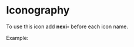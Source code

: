 <!-- Iconography.stories.mdx -->



<Meta title="Brand Identity/Iconography" />

# Iconography

To use this icon add **nexi-** before each icon name.

Example: <Icon name='nexi-home' />

<IconGallery>
  <IconItem name="home">
    <IconExample name="nexi-home"/>
  </IconItem>
  <IconItem name="user">
    <IconExample name="nexi-user" />
  </IconItem>
  <IconItem name="menu">
    <IconExample name="nexi-menu" />
  </IconItem>
  <IconItem name="network">
    <IconExample name="nexi-network" />
  </IconItem>
  <IconItem name="calendar">
    <IconExample name="nexi-calendar" />
  </IconItem>
   <IconItem name="phone">
    <IconExample name="nexi-phone" />
  </IconItem>
   <IconItem name="plus">
    <IconExample name="nexi-plus" />
  </IconItem>
  <IconItem name="close">
    <IconExample name="nexi-close" />
  </IconItem>
   <IconItem name="document">
    <IconExample name="nexi-document" />
  </IconItem>
  <IconItem name="arrow-down">
    <IconExample name="nexi-arrow-down" />
  </IconItem>
  <IconItem name="back-step">
    <IconExample name="nexi-back-step" />
  </IconItem>
  <IconItem name="next-step">
    <IconExample name="nexi-next-step" />
  </IconItem>
  <IconItem name="auction">
    <IconExample name="nexi-auction" />
  </IconItem>
  <IconItem name="abacus">
    <IconExample name="nexi-abacus" />
  </IconItem>
  <IconItem name="finance">
    <IconExample name="nexi-finance" />
  </IconItem>
  <IconItem name="maze">
    <IconExample name="nexi-maze" />
  </IconItem>
  <IconItem name="trade">
    <IconExample name="nexi-trade" />
  </IconItem>
  <IconItem name="calculator">
    <IconExample name="nexi-calculator" />
  </IconItem>
  <IconItem name="euro-idea">
    <IconExample name="nexi-euro-idea" />
  </IconItem>
  <IconItem name="card-denied">
    <IconExample name="nexi-card-denied" />
  </IconItem>
  <IconItem name="card-accepted">
    <IconExample name="nexi-card-accepted" />
  </IconItem>
  <IconItem name="ingot">
    <IconExample name="nexi-ingot" />
  </IconItem>
  <IconItem name="horizontal-bar">
    <IconExample name="nexi-horizontal-bar" />
  </IconItem>
  <IconItem name="vertical-bar">
    <IconExample name="nexi-vertical-bar" />
  </IconItem>
  <IconItem name="descending-bar">
    <IconExample name="nexi-descending-bar" />
  </IconItem>
  <IconItem name="ascending-bar">
    <IconExample name="nexi-ascending-bar" />
  </IconItem>
  <IconItem name="discontinuous-bar">
    <IconExample name="nexi-discontinuous-bar" />
  </IconItem>
  <IconItem name="wave-graph">
    <IconExample name="nexi-wave-graph" />
  </IconItem>
  <IconItem name="point-graph">
    <IconExample name="nexi-point-graph" />
  </IconItem>
  <IconItem name="line-graph">
    <IconExample name="nexi-line-graph" />
  </IconItem>
  <IconItem name="pie-chart">
    <IconExample name="nexi-pie-chart" />
  </IconItem>
  <IconItem name="pie-chart-multi">
    <IconExample name="nexi-pie-chart-multi" />
  </IconItem>
  <IconItem name="value">
    <IconExample name="nexi-value" />
  </IconItem>
  <IconItem name="waste">
    <IconExample name="nexi-waste" />
  </IconItem>
  <IconItem name="parking">
    <IconExample name="nexi-parking" />
  </IconItem>
  <IconItem name="percent">
    <IconExample name="nexi-percent" />
  </IconItem>
  <IconItem name="presentation-bars">
    <IconExample name="nexi-presentation-bars" />
  </IconItem>
  <IconItem name="presentation-finance">
    <IconExample name="nexi-presentation-finance" />
  </IconItem>
  <IconItem name="presentation-place">
    <IconExample name="nexi-presentation-place" />
  </IconItem>
  <IconItem name="presentation-land">
    <IconExample name="nexi-presentation-land" />
  </IconItem>
  <IconItem name="presentation-pie">
    <IconExample name="nexi-presentation-pie" />
  </IconItem>
  <IconItem name="presentation-gear">
    <IconExample name="nexi-presentation-gear" />
  </IconItem>
  <IconItem name="presentation-shop">
    <IconExample name="nexi-presentation-shop" />
  </IconItem>
  <IconItem name="presentation-chat">
    <IconExample name="nexi-presentation-chat" />
  </IconItem>
  <IconItem name="money-drop">
    <IconExample name="nexi-money-drop" />
  </IconItem>
  <IconItem name="money-rise">
    <IconExample name="nexi-money-rise" />
  </IconItem>
  <IconItem name="presentation-empty">
    <IconExample name="nexi-presentation-empty" />
  </IconItem>
  <IconItem name="contract">
    <IconExample name="nexi-contract" />
  </IconItem>
  <IconItem name="safe">
    <IconExample name="nexi-safe" />
  </IconItem>
  <IconItem name="balance">
    <IconExample name="nexi-balance" />
  </IconItem>
  <IconItem name="target">
    <IconExample name="nexi-target" />
  </IconItem>
  <IconItem name="view-euro">
    <IconExample name="nexi-view-euro" />
  </IconItem>
  <IconItem name="search">
    <IconExample name="nexi-search" />
  </IconItem>
  <IconItem name="card-purchase">
    <IconExample name="nexi-card-purchase" />
  </IconItem>
  <IconItem name="banknote">
    <IconExample name="nexi-banknote" />
  </IconItem>
  <IconItem name="banknote-pile">
    <IconExample name="nexi-banknote-pile" />
  </IconItem>
  <IconItem name="cash-machine">
    <IconExample name="nexi-cash-machine" />
  </IconItem>
  <IconItem name="check">
    <IconExample name="nexi-check" />
  </IconItem>
  <IconItem name="money">
    <IconExample name="nexi-money" />
  </IconItem>
  <IconItem name="savings">
    <IconExample name="nexi-savings" />
  </IconItem>
  <IconItem name="coins">
    <IconExample name="nexi-coins" />
  </IconItem>
  <IconItem name="presentation-ascending">
    <IconExample name="nexi-presentation-ascending" />
  </IconItem>
  <IconItem name="coin-piles">
    <IconExample name="nexi-coin-piles" />
  </IconItem>
  <IconItem name="hand-card">
    <IconExample name="nexi-hand-card" />
  </IconItem>
  <IconItem name="card-locked">
    <IconExample name="nexi-card-locked" />
  </IconItem>
  <IconItem name="piggy-bank">
    <IconExample name="nexi-piggy-bank" />
  </IconItem>
  <IconItem name="purse">
    <IconExample name="nexi-purse" />
  </IconItem>
  <IconItem name="wallet">
    <IconExample name="nexi-wallet" />
  </IconItem>
  <IconItem name="open-wallet">
    <IconExample name="nexi-open-wallet" />
  </IconItem>
  <IconItem name="bitcoin-pc">
    <IconExample name="nexi-bitcoin-pc" />
  </IconItem>
  <IconItem name="bitcoin-window">
    <IconExample name="nexi-bitcoin-window" />
  </IconItem>
  <IconItem name="currency">
    <IconExample name="nexi-currency" />
  </IconItem>
  <IconItem name="broken">
    <IconExample name="nexi-broken" />
  </IconItem>
  <IconItem name="dollar">
    <IconExample name="nexi-dollar" />
  </IconItem>
  <IconItem name="descending-euro">
    <IconExample name="nexi-descending-euro" />
  </IconItem>
  <IconItem name="ascending-euro">
    <IconExample name="nexi-ascending-euro" />
  </IconItem>
  <IconItem name="euro">
    <IconExample name="nexi-euro" />
  </IconItem>
  <IconItem name="bitcoin-change">
    <IconExample name="nexi-bitcoin-change" />
  </IconItem>
  <IconItem name="currency-change">
    <IconExample name="nexi-currency-change" />
  </IconItem>
  <IconItem name="pound">
    <IconExample name="nexi-pound" />
  </IconItem>
  <IconItem name="yen">
    <IconExample name="nexi-yen" />
  </IconItem>
  <IconItem name="loyalty-graph">
    <IconExample name="nexi-loyalty-graph" />
  </IconItem>
  <IconItem name="partnership">
    <IconExample name="nexi-partnership" />
  </IconItem>
  <IconItem name="view-bars">
    <IconExample name="nexi-view-bars" />
  </IconItem>
  <IconItem name="car">
    <IconExample name="nexi-car" />
  </IconItem>
  <IconItem name="piggy-savings">
    <IconExample name="nexi-piggy-savings" />
  </IconItem>
  <IconItem name="unknown-graph">
    <IconExample name="nexi-unknown-graph" />
  </IconItem>
  <IconItem name="ambulance">
    <IconExample name="nexi-ambulance" />
  </IconItem>
  <IconItem name="drop">
    <IconExample name="nexi-drop" />
  </IconItem>
  <IconItem name="bandage">
    <IconExample name="nexi-bandage" />
  </IconItem>
  <IconItem name="heartbeat">
    <IconExample name="nexi-heartbeat" />
  </IconItem>
  <IconItem name="hospital">
    <IconExample name="nexi-hospital" />
  </IconItem>
  <IconItem name="medical">
    <IconExample name="nexi-medical" />
  </IconItem>
  <IconItem name="medical-paper">
    <IconExample name="nexi-medical-paper" />
  </IconItem>
  <IconItem name="sanitary">
    <IconExample name="nexi-sanitary" />
  </IconItem>
  <IconItem name="medical-rod">
    <IconExample name="nexi-medical-rod" />
  </IconItem>
  <IconItem name="medical-shield">
    <IconExample name="nexi-medical-shield" />
  </IconItem>
  <IconItem name="pills">
    <IconExample name="nexi-pills" />
  </IconItem>
  <IconItem name="medical-records">
    <IconExample name="nexi-medical-records" />
  </IconItem>
  <IconItem name="pulse-window">
    <IconExample name="nexi-pulse-window" />
  </IconItem>
  <IconItem name="medical-signboard">
    <IconExample name="nexi-medical-signboard" />
  </IconItem>
  <IconItem name="medical-sign">
    <IconExample name="nexi-medical-sign" />
  </IconItem>
  <IconItem name="stethoscope">
    <IconExample name="nexi-stethoscope" />
  </IconItem>
  <IconItem name="syringe">
    <IconExample name="nexi-syringe" />
  </IconItem>
  <IconItem name="dna">
    <IconExample name="nexi-dna" />
  </IconItem>
  <IconItem name="chemistry">
    <IconExample name="nexi-chemistry" />
  </IconItem>
  <IconItem name="drugs">
    <IconExample name="nexi-drugs" />
  </IconItem>
  <IconItem name="box">
    <IconExample name="nexi-box" />
  </IconItem>
  <IconItem name="plane-delivery">
    <IconExample name="nexi-plane-delivery" />
  </IconItem>
  <IconItem name="ship-delivery">
    <IconExample name="nexi-ship-delivery" />
  </IconItem>
  <IconItem name="premium-delivery">
    <IconExample name="nexi-premium-delivery" />
  </IconItem>
  <IconItem name="hand-delivery">
    <IconExample name="nexi-hand-delivery" />
  </IconItem>
  <IconItem name="handle-box">
    <IconExample name="nexi-handle-box" />
  </IconItem>
  <IconItem name="lock-delivery">
    <IconExample name="nexi-lock-delivery" />
  </IconItem>
  <IconItem name="belt-boxes">
    <IconExample name="nexi-belt-boxes" />
  </IconItem>
  <IconItem name="warehouse">
    <IconExample name="nexi-warehouse" />
  </IconItem>
  <IconItem name="ontime-delivery">
    <IconExample name="nexi-ontime-delivery" />
  </IconItem>
  <IconItem name="truck-delivery">
    <IconExample name="nexi-truck-delivery" />
  </IconItem>
  <IconItem name="delivery-question">
    <IconExample name="nexi-delivery-question" />
  </IconItem>
  <IconItem name="delivery-search">
    <IconExample name="nexi-delivery-search" />
  </IconItem>
  <IconItem name="scroll">
    <IconExample name="nexi-scroll" />
  </IconItem>
  <IconItem name="locked">
    <IconExample name="nexi-locked" />
  </IconItem>
  <IconItem name="camera">
    <IconExample name="nexi-camera" />
  </IconItem>
  <IconItem name="arrow-down">
    <IconExample name="nexi-arrow-down" />
  </IconItem>
  <IconItem name="arrow-left">
    <IconExample name="nexi-arrow-left" />
  </IconItem>
  <IconItem name="close">
    <IconExample name="nexi-close" />
  </IconItem>
  <IconItem name="contactless">
    <IconExample name="nexi-contactless" />
  </IconItem>
  <IconItem name="ecommerce">
    <IconExample name="nexi-ecommerce" />
  </IconItem>
  <IconItem name="flag">
    <IconExample name="nexi-flag" />
  </IconItem>
  <IconItem name="menu">
    <IconExample name="nexi-menu" />
  </IconItem>
  <IconItem name="heart">
    <IconExample name="nexi-heart" />
  </IconItem>
  <IconItem name="help">
    <IconExample name="nexi-help" />
  </IconItem>
  <IconItem name="home">
    <IconExample name="nexi-home" />
  </IconItem>
  <IconItem name="payments">
    <IconExample name="nexi-payments" />
  </IconItem>
  <IconItem name="cut">
    <IconExample name="nexi-cut" />
  </IconItem>
  <IconItem name="key">
    <IconExample name="nexi-key" />
  </IconItem>
  <IconItem name="document">
    <IconExample name="nexi-document" />
  </IconItem>
  <IconItem name="layout">
    <IconExample name="nexi-layout" />
  </IconItem>
  <IconItem name="notifications">
    <IconExample name="nexi-notifications" />
  </IconItem>
  <IconItem name="receipt">
    <IconExample name="nexi-receipt" />
  </IconItem>
  <IconItem name="settings">
    <IconExample name="nexi-settings" />
  </IconItem>
  <IconItem name="shop">
    <IconExample name="nexi-shop" />
  </IconItem>
  <IconItem name="show">
    <IconExample name="nexi-show" />
  </IconItem>
  <IconItem name="star">
    <IconExample name="nexi-star" />
  </IconItem>
  <IconItem name="star-filled">
    <IconExample name="nexi-star-filled" />
  </IconItem>
  <IconItem name="user">
    <IconExample name="nexi-user" />
  </IconItem>
  <IconItem name="delivery-options">
    <IconExample name="nexi-delivery-options" />
  </IconItem>
  <IconItem name="delivery-warning">
    <IconExample name="nexi-delivery-warning" />
  </IconItem>
  <IconItem name="carry-box">
    <IconExample name="nexi-carry-box" />
  </IconItem>
  <IconItem name="carry-boxes">
    <IconExample name="nexi-carry-boxes" />
  </IconItem>
  <IconItem name="going-up">
    <IconExample name="nexi-going-up" />
  </IconItem>
  <IconItem name="truck">
    <IconExample name="nexi-truck" />
  </IconItem>
  <IconItem name="truck-time">
    <IconExample name="nexi-truck-time" />
  </IconItem>
  <IconItem name="car-key">
    <IconExample name="nexi-car-key" />
  </IconItem>
  <IconItem name="boat">
    <IconExample name="nexi-boat" />
  </IconItem>
  <IconItem name="sail">
    <IconExample name="nexi-sail" />
  </IconItem>
  <IconItem name="starship">
    <IconExample name="nexi-starship" />
  </IconItem>
  <IconItem name="plane">
    <IconExample name="nexi-plane" />
  </IconItem>
  <IconItem name="plane-tickets">
    <IconExample name="nexi-plane-tickets" />
  </IconItem>
  <IconItem name="ticket">
    <IconExample name="nexi-ticket" />
  </IconItem>
  <IconItem name="italy">
    <IconExample name="nexi-italy" />
  </IconItem>
  <IconItem name="globe">
    <IconExample name="nexi-globe" />
  </IconItem>
  <IconItem name="globe-frame">
    <IconExample name="nexi-globe-frame" />
  </IconItem>
  <IconItem name="bullseye">
    <IconExample name="nexi-bullseye" />
  </IconItem>
  <IconItem name="park">
    <IconExample name="nexi-park" />
  </IconItem>
  <IconItem name="hotel">
    <IconExample name="nexi-hotel" />
  </IconItem>
  <IconItem name="foot-print">
    <IconExample name="nexi-foot-print" />
  </IconItem>
  <IconItem name="luggage">
    <IconExample name="nexi-luggage" />
  </IconItem>
  <IconItem name="bag">
    <IconExample name="nexi-bag" />
  </IconItem>
  <IconItem name="briefcase">
    <IconExample name="nexi-briefcase" />
  </IconItem>
  <IconItem name="phone">
    <IconExample name="nexi-phone" />
  </IconItem>
  <IconItem name="umbrella">
    <IconExample name="nexi-umbrella" />
  </IconItem>
  <IconItem name="medal">
    <IconExample name="nexi-medal" />
  </IconItem>
  <IconItem name="megaphone">
    <IconExample name="nexi-megaphone" />
  </IconItem>
  <IconItem name="network">
    <IconExample name="nexi-network" />
  </IconItem>
  <IconItem name="square-cut">
    <IconExample name="nexi-square-cut" />
  </IconItem>
  <IconItem name="presentation-board">
    <IconExample name="nexi-presentation-board" />
  </IconItem>
  <IconItem name="tools">
    <IconExample name="nexi-tools" />
  </IconItem>
  <IconItem name="viewer">
    <IconExample name="nexi-viewer" />
  </IconItem>
  <IconItem name="ring-graph">
    <IconExample name="nexi-ring-graph" />
  </IconItem>
  <IconItem name="security-shield">
    <IconExample name="nexi-security-shield" />
  </IconItem>
  <IconItem name="pointer-shield">
    <IconExample name="nexi-pointer-shield" />
  </IconItem>
  <IconItem name="voice-chat">
    <IconExample name="nexi-voice-chat" />
  </IconItem>
  <IconItem name="callcenter">
    <IconExample name="nexi-callcenter" />
  </IconItem>
  <IconItem name="plus">
    <IconExample name="nexi-plus" />
  </IconItem>
  <IconItem name="enter">
    <IconExample name="nexi-enter" />
  </IconItem>
  <IconItem name="download">
    <IconExample name="nexi-download" />
  </IconItem>
  <IconItem name="goback">
    <IconExample name="nexi-goback" />
  </IconItem>
  <IconItem name="menu-more">
    <IconExample name="nexi-menu-more" />
  </IconItem>
  <IconItem name="cursor">
    <IconExample name="nexi-cursor" />
  </IconItem>
  <IconItem name="dial-phone">
    <IconExample name="nexi-dial-phone" />
  </IconItem>
  <IconItem name="thumb">
    <IconExample name="nexi-thumb" />
  </IconItem>
  <IconItem name="reminder">
    <IconExample name="nexi-reminder" />
  </IconItem>
  <IconItem name="classroom">
    <IconExample name="nexi-classroom" />
  </IconItem>
  <IconItem name="team">
    <IconExample name="nexi-team" />
  </IconItem>
  <IconItem name="chair">
    <IconExample name="nexi-chair" />
  </IconItem>
  <IconItem name="chess">
    <IconExample name="nexi-chess" />
  </IconItem>
  <IconItem name="bank">
    <IconExample name="nexi-bank" />
  </IconItem>
  <IconItem name="lamp">
    <IconExample name="nexi-lamp" />
  </IconItem>
  <IconItem name="bulb">
    <IconExample name="nexi-bulb" />
  </IconItem>
  <IconItem name="h24">
    <IconExample name="nexi-h24" />
  </IconItem>
  <IconItem name="info">
    <IconExample name="nexi-info" />
  </IconItem>
  <IconItem name="warning">
    <IconExample name="nexi-warning" />
  </IconItem>
  <IconItem name="lock-blocked">
    <IconExample name="nexi-lock-blocked" />
  </IconItem>
  <IconItem name="talk">
    <IconExample name="nexi-talk" />
  </IconItem>
  <IconItem name="talk-offline">
    <IconExample name="nexi-talk-offline" />
  </IconItem>
  <IconItem name="hourglass">
    <IconExample name="nexi-hourglass" />
  </IconItem>
  <IconItem name="present">
    <IconExample name="nexi-present" />
  </IconItem>
  <IconItem name="trash-bin">
    <IconExample name="nexi-trash-bin" />
  </IconItem>
  <IconItem name="smartphone">
    <IconExample name="nexi-smartphone" />
  </IconItem>
  <IconItem name="sms">
    <IconExample name="nexi-sms" />
  </IconItem>
  <IconItem name="smartphone-approved">
    <IconExample name="nexi-smartphone-approved" />
  </IconItem>
  <IconItem name="smartphone-payment">
    <IconExample name="nexi-smartphone-payment" />
  </IconItem>
  <IconItem name="smartphone-call">
    <IconExample name="nexi-smartphone-call" />
  </IconItem>
  <IconItem name="desktop">
    <IconExample name="nexi-desktop" />
  </IconItem>
  <IconItem name="video-player">
    <IconExample name="nexi-video-player" />
  </IconItem>
  <IconItem name="mouse">
    <IconExample name="nexi-mouse" />
  </IconItem>
  <IconItem name="laptop">
    <IconExample name="nexi-laptop" />
  </IconItem>
  <IconItem name="smartwatch">
    <IconExample name="nexi-smartwatch" />
  </IconItem>
  <IconItem name="filter">
    <IconExample name="nexi-filter" />
  </IconItem>
  <IconItem name="share">
    <IconExample name="nexi-share" />
  </IconItem>
  <IconItem name="facebook">
    <IconExample name="nexi-facebook" />
  </IconItem>
  <IconItem name="google-plus">
    <IconExample name="nexi-google-plus" />
  </IconItem>
  <IconItem name="twitter">
    <IconExample name="nexi-twitter" />
  </IconItem>
  <IconItem name="linkedin">
    <IconExample name="nexi-linkedin" />
  </IconItem>
  <IconItem name="youtube">
    <IconExample name="nexi-youtube" />
  </IconItem>
  <IconItem name="whatsapp">
    <IconExample name="nexi-whatsapp" />
  </IconItem>
  <IconItem name="telegram">
    <IconExample name="nexi-telegram" />
  </IconItem>
  <IconItem name="text">
    <IconExample name="nexi-text" />
  </IconItem>
  <IconItem name="mastercard">
    <IconExample name="nexi-mastercard" />
  </IconItem>
  <IconItem name="creditcard-pan">
    <IconExample name="nexi-creditcard-pan" />
  </IconItem>
  <IconItem name="atm">
    <IconExample name="nexi-atm" />
  </IconItem>
  <IconItem name="cash-register">
    <IconExample name="nexi-cash-register" />
  </IconItem>
  <IconItem name="pos">
    <IconExample name="nexi-pos" />
  </IconItem>
  <IconItem name="pos-contactless">
    <IconExample name="nexi-pos-contactless" />
  </IconItem>
  <IconItem name="pos-location">
    <IconExample name="nexi-pos-location" />
  </IconItem>
  <IconItem name="pos-restaurant">
    <IconExample name="nexi-pos-restaurant" />
  </IconItem>
  <IconItem name="pos-terminal-receipt">
    <IconExample name="nexi-pos-terminal-receipt" />
  </IconItem>
  <IconItem name="pos-terminal-global">
    <IconExample name="nexi-pos-terminal-global" />
  </IconItem>
  <IconItem name="pos-terminal-contactless">
    <IconExample name="nexi-pos-terminal-contactless" />
  </IconItem>
  <IconItem name="modem-wifi">
    <IconExample name="nexi-modem-wifi" />
  </IconItem>
  <IconItem name="cash-handing">
    <IconExample name="nexi-cash-handing" />
  </IconItem>
  <IconItem name="ruler">
    <IconExample name="nexi-ruler" />
  </IconItem>
  <IconItem name="online-shopping">
    <IconExample name="nexi-online-shopping" />
  </IconItem>
  <IconItem name="market-basket">
    <IconExample name="nexi-market-basket" />
  </IconItem>
  <IconItem name="question">
    <IconExample name="nexi-question" />
  </IconItem>
  <IconItem name="info-shield">
    <IconExample name="nexi-info-shield" />
  </IconItem>
  <IconItem name="pin-filled">
    <IconExample name="nexi-pin-filled" />
  </IconItem>
  <IconItem name="microphone">
    <IconExample name="nexi-microphone" />
  </IconItem>
  <IconItem name="cloud-upload">
    <IconExample name="nexi-cloud-upload" />
  </IconItem>
  <IconItem name="link">
    <IconExample name="nexi-link" />
  </IconItem>
  <IconItem name="rotate">
    <IconExample name="nexi-rotate" />
  </IconItem>
  <IconItem name="unshow">
    <IconExample name="nexi-unshow" />
  </IconItem>
  <IconItem name="shopping-bag">
    <IconExample name="nexi-shopping-bag" />
  </IconItem>
  <IconItem name="tram">
    <IconExample name="nexi-tram" />
  </IconItem>
  <IconItem name="highway">
    <IconExample name="nexi-highway" />
  </IconItem>
  <IconItem name="paper-clip">
    <IconExample name="nexi-paper-clip" />
  </IconItem>
  <IconItem name="calendar">
    <IconExample name="nexi-calendar" />
  </IconItem>
  <IconItem name="pin-point">
    <IconExample name="nexi-pin-point" />
  </IconItem>
  <IconItem name="power">
    <IconExample name="nexi-power" />
  </IconItem>
  <IconItem name="moon">
    <IconExample name="nexi-moon" />
  </IconItem>
  <IconItem name="pencil">
    <IconExample name="nexi-pencil" />
  </IconItem>
  <IconItem name="write-note">
    <IconExample name="nexi-write-note" />
  </IconItem>
  <IconItem name="bank-statement">
    <IconExample name="nexi-bank-statement" />
  </IconItem>
  <IconItem name="pdf">
    <IconExample name="nexi-pdf" />
  </IconItem>
  <IconItem name="newspaper">
    <IconExample name="nexi-newspaper" />
  </IconItem>
  <IconItem name="email">
    <IconExample name="nexi-email" />
  </IconItem>
  <IconItem name="price-tag">
    <IconExample name="nexi-price-tag" />
  </IconItem>
  <IconItem name="pen-holder">
    <IconExample name="nexi-pen-holder" />
  </IconItem>
  <IconItem name="search-file">
    <IconExample name="nexi-search-file" />
  </IconItem>
  <IconItem name="file-tree">
    <IconExample name="nexi-file-tree" />
  </IconItem>
  <IconItem name="gantt-diagram">
    <IconExample name="nexi-gantt-diagram" />
  </IconItem>
  <IconItem name="mindmap">
    <IconExample name="nexi-mindmap" />
  </IconItem>
  <IconItem name="line-diagram">
    <IconExample name="nexi-line-diagram" />
  </IconItem>
  <IconItem name="point-tree-diagram">
    <IconExample name="nexi-point-tree-diagram" />
  </IconItem>
  <IconItem name="rectangular-tree-graph">
    <IconExample name="nexi-rectangular-tree-graph" />
  </IconItem>
  <IconItem name="square-tree-diagram">
    <IconExample name="nexi-square-tree-diagram" />
  </IconItem>
  <IconItem name="network-diagram">
    <IconExample name="nexi-network-diagram" />
  </IconItem>
  <IconItem name="process-graph">
    <IconExample name="nexi-process-graph" />
  </IconItem>
  <IconItem name="search-paper">
    <IconExample name="nexi-search-paper" />
  </IconItem>
  <IconItem name="smartphone-denied">
    <IconExample name="nexi-smartphone-denied" />
  </IconItem>
  <IconItem name="view-note">
    <IconExample name="nexi-view-note" />
  </IconItem>
  <IconItem name="clothes-hanger">
    <IconExample name="nexi-clothes-hanger" />
  </IconItem>
  <IconItem name="more-options">
    <IconExample name="nexi-more-options" />
  </IconItem>
  <IconItem name="ios-share">
    <IconExample name="nexi-ios-share" />
  </IconItem>
  <IconItem name="gas-station">
    <IconExample name="nexi-gas-station" />
  </IconItem>
  <IconItem name="arrow-right">
    <IconExample name="nexi-arrow-right" />
  </IconItem>
  <IconItem name="arrow-up">
    <IconExample name="nexi-arrow-up" />
  </IconItem>
  <IconItem name="circle-check">
    <IconExample name="nexi-circle-check" />
  </IconItem>
  <IconItem name="error">
    <IconExample name="nexi-error" />
  </IconItem>
  <IconItem name="shopping-centre">
    <IconExample name="nexi-shopping-centre" />
  </IconItem>
  <IconItem name="set">
    <IconExample name="nexi-set" />
  </IconItem>
  <IconItem name="list">
    <IconExample name="nexi-list" />
  </IconItem>
  <IconItem name="supermarket">
    <IconExample name="nexi-supermarket" />
  </IconItem>
  <IconItem name="crosshair">
    <IconExample name="nexi-crosshair" />
  </IconItem>
  <IconItem name="way">
    <IconExample name="nexi-way" />
  </IconItem>
  <IconItem name="outline-pin">
    <IconExample name="nexi-outline-pin" />
  </IconItem>
  <IconItem name="filled-pin">
    <IconExample name="nexi-filled-pin" />
  </IconItem>
  <IconItem name="helpline">
    <IconExample name="nexi-helpline" />
  </IconItem>
  <IconItem name="restaurant">
    <IconExample name="nexi-restaurant" />
  </IconItem>
  <IconItem name="landscape">
    <IconExample name="nexi-landscape" />
  </IconItem>
  <IconItem name="portrait">
    <IconExample name="nexi-portrait" />
  </IconItem>
  <IconItem name="research">
    <IconExample name="nexi-research" />
  </IconItem>
  <IconItem name="waves">
    <IconExample name="nexi-waves" />
  </IconItem>
  <IconItem name="doctor">
    <IconExample name="nexi-doctor" />
  </IconItem>
  <IconItem name="student">
    <IconExample name="nexi-student" />
  </IconItem>
  <IconItem name="add-group">
    <IconExample name="nexi-add-group" />
  </IconItem>
  <IconItem name="denied-group">
    <IconExample name="nexi-denied-group" />
  </IconItem>
  <IconItem name="euro-group">
    <IconExample name="nexi-euro-group" />
  </IconItem>
  <IconItem name="verified-group">
    <IconExample name="nexi-verified-group" />
  </IconItem>
  <IconItem name="download-group">
    <IconExample name="nexi-download-group" />
  </IconItem>
  <IconItem name="edit-group">
    <IconExample name="nexi-edit-group" />
  </IconItem>
  <IconItem name="like-group">
    <IconExample name="nexi-like-group" />
  </IconItem>
  <IconItem name="favourite-group">
    <IconExample name="nexi-favourite-group" />
  </IconItem>
  <IconItem name="info-group">
    <IconExample name="nexi-info-group" />
  </IconItem>
  <IconItem name="blocked-group">
    <IconExample name="nexi-blocked-group" />
  </IconItem>
  <IconItem name="security-group">
    <IconExample name="nexi-security-group" />
  </IconItem>
  <IconItem name="refresh-group">
    <IconExample name="nexi-refresh-group" />
  </IconItem>
  <IconItem name="delete-group">
    <IconExample name="nexi-delete-group" />
  </IconItem>
  <IconItem name="setting-group">
    <IconExample name="nexi-setting-group" />
  </IconItem>
  <IconItem name="remove-group">
    <IconExample name="nexi-remove-group" />
  </IconItem>
  <IconItem name="clock-group">
    <IconExample name="nexi-clock-group" />
  </IconItem>
  <IconItem name="question-group">
    <IconExample name="nexi-question-group" />
  </IconItem>
  <IconItem name="upload-group">
    <IconExample name="nexi-upload-group" />
  </IconItem>
  <IconItem name="search-group">
    <IconExample name="nexi-search-group" />
  </IconItem>
  <IconItem name="warning-group">
    <IconExample name="nexi-warning-group" />
  </IconItem>
  <IconItem name="add-person">
    <IconExample name="nexi-add-person" />
  </IconItem>
  <IconItem name="denied-person">
    <IconExample name="nexi-denied-person" />
  </IconItem>
  <IconItem name="euro-person">
    <IconExample name="nexi-euro-person" />
  </IconItem>
  <IconItem name="verified-person">
    <IconExample name="nexi-verified-person" />
  </IconItem>
  <IconItem name="download-person">
    <IconExample name="nexi-download-person" />
  </IconItem>
  <IconItem name="edit-person">
    <IconExample name="nexi-edit-person" />
  </IconItem>
  <IconItem name="like-person">
    <IconExample name="nexi-like-person" />
  </IconItem>
  <IconItem name="favourite-person">
    <IconExample name="nexi-favourite-person" />
  </IconItem>
  <IconItem name="info-person">
    <IconExample name="nexi-info-person" />
  </IconItem>
  <IconItem name="blocked-person">
    <IconExample name="nexi-blocked-person" />
  </IconItem>
  <IconItem name="security-person">
    <IconExample name="nexi-security-person" />
  </IconItem>
  <IconItem name="setting-person">
    <IconExample name="nexi-setting-person" />
  </IconItem>
  <IconItem name="clock-person">
    <IconExample name="nexi-clock-person" />
  </IconItem>
  <IconItem name="question-person">
    <IconExample name="nexi-question-person" />
  </IconItem>
  <IconItem name="upload-person">
    <IconExample name="nexi-upload-person" />
  </IconItem>
  <IconItem name="search-person">
    <IconExample name="nexi-search-person" />
  </IconItem>
  <IconItem name="warning-person">
    <IconExample name="nexi-warning-person" />
  </IconItem>
  <IconItem name="user-rotate">
    <IconExample name="nexi-user-rotate" />
  </IconItem>
  <IconItem name="user-resize">
    <IconExample name="nexi-user-resize" />
  </IconItem>
  <IconItem name="lover">
    <IconExample name="nexi-lover" />
  </IconItem>
  <IconItem name="user-files">
    <IconExample name="nexi-user-files" />
  </IconItem>
  <IconItem name="search-account">
    <IconExample name="nexi-search-account" />
  </IconItem>
  <IconItem name="flag-user">
    <IconExample name="nexi-flag-user" />
  </IconItem>
  <IconItem name="group-account">
    <IconExample name="nexi-group-account" />
  </IconItem>
  <IconItem name="circolar-group">
    <IconExample name="nexi-circolar-group" />
  </IconItem>
  <IconItem name="home-people">
    <IconExample name="nexi-home-people" />
  </IconItem>
  <IconItem name="shield-person">
    <IconExample name="nexi-shield-person" />
  </IconItem>
  <IconItem name="target-person">
    <IconExample name="nexi-target-person" />
  </IconItem>
  <IconItem name="verified-professionist">
    <IconExample name="nexi-verified-professionist" />
  </IconItem>
  <IconItem name="b2b">
    <IconExample name="nexi-b2b" />
  </IconItem>
  <IconItem name="idea-professionist">
    <IconExample name="nexi-idea-professionist" />
  </IconItem>
  <IconItem name="work-professionist">
    <IconExample name="nexi-work-professionist" />
  </IconItem>
  <IconItem name="professionist">
    <IconExample name="nexi-professionist" />
  </IconItem>
  <IconItem name="professor">
    <IconExample name="nexi-professor" />
  </IconItem>
  <IconItem name="euro-professionist">
    <IconExample name="nexi-euro-professionist" />
  </IconItem>
  <IconItem name="question-professionist">
    <IconExample name="nexi-question-professionist" />
  </IconItem>
  <IconItem name="setting-professionist">
    <IconExample name="nexi-setting-professionist" />
  </IconItem>
  <IconItem name="security-professionist">
    <IconExample name="nexi-security-professionist" />
  </IconItem>
  <IconItem name="presentation-professionist">
    <IconExample name="nexi-presentation-professionist" />
  </IconItem>
  <IconItem name="person">
    <IconExample name="nexi-person" />
  </IconItem>
  <IconItem name="percent-professionist">
    <IconExample name="nexi-percent-professionist" />
  </IconItem>
  <IconItem name="target-professionist">
    <IconExample name="nexi-target-professionist" />
  </IconItem>
  <IconItem name="clock-professionist">
    <IconExample name="nexi-clock-professionist" />
  </IconItem>
  <IconItem name="woman">
    <IconExample name="nexi-woman" />
  </IconItem>
  <IconItem name="separate">
    <IconExample name="nexi-separate" />
  </IconItem>
  <IconItem name="one-to-one">
    <IconExample name="nexi-one-to-one" />
  </IconItem>
  <IconItem name="audience">
    <IconExample name="nexi-audience" />
  </IconItem>
  <IconItem name="global-group">
    <IconExample name="nexi-global-group" />
  </IconItem>
  <IconItem name="contactless-users">
    <IconExample name="nexi-contactless-users" />
  </IconItem>
  <IconItem name="team-leader">
    <IconExample name="nexi-team-leader" />
  </IconItem>
  <IconItem name="badge">
    <IconExample name="nexi-badge" />
  </IconItem>
  <IconItem name="rolodex">
    <IconExample name="nexi-rolodex" />
  </IconItem>
  <IconItem name="multi-rolodex">
    <IconExample name="nexi-multi-rolodex" />
  </IconItem>
  <IconItem name="id">
    <IconExample name="nexi-id" />
  </IconItem>
  <IconItem name="contacts">
    <IconExample name="nexi-contacts" />
  </IconItem>
  <IconItem name="anonymous">
    <IconExample name="nexi-anonymous" />
  </IconItem>
  <IconItem name="two-users">
    <IconExample name="nexi-two-users" />
  </IconItem>
  <IconItem name="barn">
    <IconExample name="nexi-barn" />
  </IconItem>
  <IconItem name="eco-car">
    <IconExample name="nexi-eco-car" />
  </IconItem>
  <IconItem name="eco-factory">
    <IconExample name="nexi-eco-factory" />
  </IconItem>
  <IconItem name="eco-fuel">
    <IconExample name="nexi-eco-fuel" />
  </IconItem>
  <IconItem name="eco-barrel">
    <IconExample name="nexi-eco-barrel" />
  </IconItem>
  <IconItem name="handy-globe">
    <IconExample name="nexi-handy-globe" />
  </IconItem>
  <IconItem name="secure">
    <IconExample name="nexi-secure" />
  </IconItem>
  <IconItem name="eco-bulb">
    <IconExample name="nexi-eco-bulb" />
  </IconItem>
  <IconItem name="eco-mind">
    <IconExample name="nexi-eco-mind" />
  </IconItem>
  <IconItem name="handy-eco">
    <IconExample name="nexi-handy-eco" />
  </IconItem>
  <IconItem name="nuclear">
    <IconExample name="nexi-nuclear" />
  </IconItem>
  <IconItem name="farming">
    <IconExample name="nexi-farming" />
  </IconItem>
  <IconItem name="flower">
    <IconExample name="nexi-flower" />
  </IconItem>
  <IconItem name="beehive">
    <IconExample name="nexi-beehive" />
  </IconItem>
  <IconItem name="leaf">
    <IconExample name="nexi-leaf" />
  </IconItem>
  <IconItem name="plant">
    <IconExample name="nexi-plant" />
  </IconItem>
  <IconItem name="renewable">
    <IconExample name="nexi-renewable" />
  </IconItem>
  <IconItem name="recycle-bag">
    <IconExample name="nexi-recycle-bag" />
  </IconItem>
  <IconItem name="recycle">
    <IconExample name="nexi-recycle" />
  </IconItem>
  <IconItem name="reuse-leaf">
    <IconExample name="nexi-reuse-leaf" />
  </IconItem>
  <IconItem name="solarpanel">
    <IconExample name="nexi-solarpanel" />
  </IconItem>
  <IconItem name="ocean">
    <IconExample name="nexi-ocean" />
  </IconItem>
  <IconItem name="fir">
    <IconExample name="nexi-fir" />
  </IconItem>
  <IconItem name="bonsai">
    <IconExample name="nexi-bonsai" />
  </IconItem>
  <IconItem name="water">
    <IconExample name="nexi-water" />
  </IconItem>
  <IconItem name="reuse-drop">
    <IconExample name="nexi-reuse-drop" />
  </IconItem>
  <IconItem name="handy-reuse">
    <IconExample name="nexi-handy-reuse" />
  </IconItem>
  <IconItem name="renewable-energy">
    <IconExample name="nexi-renewable-energy" />
  </IconItem>
  <IconItem name="wood">
    <IconExample name="nexi-wood" />
  </IconItem>
  <IconItem name="rainbow">
    <IconExample name="nexi-rainbow" />
  </IconItem>
  <IconItem name="desert">
    <IconExample name="nexi-desert" />
  </IconItem>
  <IconItem name="earthquake">
    <IconExample name="nexi-earthquake" />
  </IconItem>
  <IconItem name="flood">
    <IconExample name="nexi-flood" />
  </IconItem>
  <IconItem name="tornado">
    <IconExample name="nexi-tornado" />
  </IconItem>
  <IconItem name="sun">
    <IconExample name="nexi-sun" />
  </IconItem>
  <IconItem name="sunrise">
    <IconExample name="nexi-sunrise" />
  </IconItem>
  <IconItem name="sunset">
    <IconExample name="nexi-sunset" />
  </IconItem>
  <IconItem name="thermometer">
    <IconExample name="nexi-thermometer" />
  </IconItem>
  <IconItem name="cold-thermometer">
    <IconExample name="nexi-cold-thermometer" />
  </IconItem>
  <IconItem name="hot-thermometer">
    <IconExample name="nexi-hot-thermometer" />
  </IconItem>
  <IconItem name="low-tide">
    <IconExample name="nexi-low-tide" />
  </IconItem>
  <IconItem name="high-tide">
    <IconExample name="nexi-high-tide" />
  </IconItem>
  <IconItem name="compass">
    <IconExample name="nexi-compass" />
  </IconItem>
  <IconItem name="map-globe">
    <IconExample name="nexi-map-globe" />
  </IconItem>
  <IconItem name="euro-global">
    <IconExample name="nexi-euro-global" />
  </IconItem>
  <IconItem name="favourite-global">
    <IconExample name="nexi-favourite-global" />
  </IconItem>
  <IconItem name="blocked-global">
    <IconExample name="nexi-blocked-global" />
  </IconItem>
  <IconItem name="pin-global">
    <IconExample name="nexi-pin-global" />
  </IconItem>
  <IconItem name="question-global">
    <IconExample name="nexi-question-global" />
  </IconItem>
  <IconItem name="refresh-global">
    <IconExample name="nexi-refresh-global" />
  </IconItem>
  <IconItem name="search-global">
    <IconExample name="nexi-search-global" />
  </IconItem>
  <IconItem name="setting-global">
    <IconExample name="nexi-setting-global" />
  </IconItem>
  <IconItem name="share-global">
    <IconExample name="nexi-share-global" />
  </IconItem>
  <IconItem name="clock-global">
    <IconExample name="nexi-clock-global" />
  </IconItem>
  <IconItem name="warning-global">
    <IconExample name="nexi-warning-global" />
  </IconItem>
  <IconItem name="pin-location">
    <IconExample name="nexi-pin-location" />
  </IconItem>
  <IconItem name="pin-evidence">
    <IconExample name="nexi-pin-evidence" />
  </IconItem>
  <IconItem name="point-location">
    <IconExample name="nexi-point-location" />
  </IconItem>
  <IconItem name="location">
    <IconExample name="nexi-location" />
  </IconItem>
  <IconItem name="airport-pin">
    <IconExample name="nexi-airport-pin" />
  </IconItem>
  <IconItem name="euro-pin">
    <IconExample name="nexi-euro-pin" />
  </IconItem>
  <IconItem name="bar-pin">
    <IconExample name="nexi-bar-pin" />
  </IconItem>
  <IconItem name="check-pin">
    <IconExample name="nexi-check-pin" />
  </IconItem>
  <IconItem name="route-pin">
    <IconExample name="nexi-route-pin" />
  </IconItem>
  <IconItem name="predictive-pin">
    <IconExample name="nexi-predictive-pin" />
  </IconItem>
  <IconItem name="favourite-pin">
    <IconExample name="nexi-favourite-pin" />
  </IconItem>
  <IconItem name="prepaid-card">
    <IconExample name="nexi-prepaid-card" />
  </IconItem>
  <IconItem name="credit-cards">
    <IconExample name="nexi-credit-cards" />
  </IconItem>
  <IconItem name="nearby-pin">
    <IconExample name="nexi-nearby-pin" />
  </IconItem>
  <IconItem name="restaurant-pin">
    <IconExample name="nexi-restaurant-pin" />
  </IconItem>
  <IconItem name="shopping-pin">
    <IconExample name="nexi-shopping-pin" />
  </IconItem>
  <IconItem name="target-pin">
    <IconExample name="nexi-target-pin" />
  </IconItem>
  <IconItem name="question-pin">
    <IconExample name="nexi-question-pin" />
  </IconItem>
  <IconItem name="selected-user">
    <IconExample name="nexi-selected-user" />
  </IconItem>
  <IconItem name="roadmap">
    <IconExample name="nexi-roadmap" />
  </IconItem>
  <IconItem name="empty-crosshair">
    <IconExample name="nexi-empty-crosshair" />
  </IconItem>
  <IconItem name="printer">
    <IconExample name="nexi-printer" />
  </IconItem>
  <IconItem name="coin-smartphone">
    <IconExample name="nexi-coin-smartphone" />
  </IconItem>
  <IconItem name="denied-target">
    <IconExample name="nexi-denied-target" />
  </IconItem>
  <IconItem name="road-pin">
    <IconExample name="nexi-road-pin" />
  </IconItem>
  <IconItem name="reached-pin">
    <IconExample name="nexi-reached-pin" />
  </IconItem>
  <IconItem name="fence">
    <IconExample name="nexi-fence" />
  </IconItem>
  <IconItem name="anchor">
    <IconExample name="nexi-anchor" />
  </IconItem>
  <IconItem name="building">
    <IconExample name="nexi-building" />
  </IconItem>
  <IconItem name="skyscapers">
    <IconExample name="nexi-skyscapers" />
  </IconItem>
  <IconItem name="school">
    <IconExample name="nexi-school" />
  </IconItem>
  <IconItem name="trees-building">
    <IconExample name="nexi-trees-building" />
  </IconItem>
  <IconItem name="old-buildings">
    <IconExample name="nexi-old-buildings" />
  </IconItem>
  <IconItem name="japanese-building">
    <IconExample name="nexi-japanese-building" />
  </IconItem>
  <IconItem name="skyscraper">
    <IconExample name="nexi-skyscraper" />
  </IconItem>
  <IconItem name="buildings">
    <IconExample name="nexi-buildings" />
  </IconItem>
  <IconItem name="american-building">
    <IconExample name="nexi-american-building" />
  </IconItem>
  <IconItem name="chinese-buildings">
    <IconExample name="nexi-chinese-buildings" />
  </IconItem>
  <IconItem name="italian-building">
    <IconExample name="nexi-italian-building" />
  </IconItem>
  <IconItem name="tower-building">
    <IconExample name="nexi-tower-building" />
  </IconItem>
  <IconItem name="malaysian-building">
    <IconExample name="nexi-malaysian-building" />
  </IconItem>
  <IconItem name="castle">
    <IconExample name="nexi-castle" />
  </IconItem>
  <IconItem name="signs">
    <IconExample name="nexi-signs" />
  </IconItem>
  <IconItem name="door">
    <IconExample name="nexi-door" />
  </IconItem>
  <IconItem name="garage">
    <IconExample name="nexi-garage" />
  </IconItem>
  <IconItem name="greek-column">
    <IconExample name="nexi-greek-column" />
  </IconItem>
  <IconItem name="house">
    <IconExample name="nexi-house" />
  </IconItem>
  <IconItem name="farmhouse">
    <IconExample name="nexi-farmhouse" />
  </IconItem>
  <IconItem name="fire-house">
    <IconExample name="nexi-fire-house" />
  </IconItem>
  <IconItem name="lighthouse">
    <IconExample name="nexi-lighthouse" />
  </IconItem>
  <IconItem name="pirate-map">
    <IconExample name="nexi-pirate-map" />
  </IconItem>
  <IconItem name="park-bench">
    <IconExample name="nexi-park-bench" />
  </IconItem>
  <IconItem name="volcano">
    <IconExample name="nexi-volcano" />
  </IconItem>
  <IconItem name="beach-umbrella">
    <IconExample name="nexi-beach-umbrella" />
  </IconItem>
  <IconItem name="sailing">
    <IconExample name="nexi-sailing" />
  </IconItem>
  <IconItem name="island">
    <IconExample name="nexi-island" />
  </IconItem>
  <IconItem name="metal-detector">
    <IconExample name="nexi-metal-detector" />
  </IconItem>
  <IconItem name="id-global">
    <IconExample name="nexi-id-global" />
  </IconItem>
  <IconItem name="sunbathing">
    <IconExample name="nexi-sunbathing" />
  </IconItem>
  <IconItem name="trolley">
    <IconExample name="nexi-trolley" />
  </IconItem>
  <IconItem name="plane-global">
    <IconExample name="nexi-plane-global" />
  </IconItem>
  <IconItem name="swipe-right">
    <IconExample name="nexi-swipe-right" />
  </IconItem>
  <IconItem name="bath-hub">
    <IconExample name="nexi-bath-hub" />
  </IconItem>
  <IconItem name="double-bed">
    <IconExample name="nexi-double-bed" />
  </IconItem>
  <IconItem name="cloth-hanger">
    <IconExample name="nexi-cloth-hanger" />
  </IconItem>
  <IconItem name="privacy-tag">
    <IconExample name="nexi-privacy-tag" />
  </IconItem>
  <IconItem name="cyclette">
    <IconExample name="nexi-cyclette" />
  </IconItem>
  <IconItem name="stars">
    <IconExample name="nexi-stars" />
  </IconItem>
  <IconItem name="handy-supper">
    <IconExample name="nexi-handy-supper" />
  </IconItem>
  <IconItem name="shower">
    <IconExample name="nexi-shower" />
  </IconItem>
  <IconItem name="pool-ladder">
    <IconExample name="nexi-pool-ladder" />
  </IconItem>
  <IconItem name="tv">
    <IconExample name="nexi-tv" />
  </IconItem>
  <IconItem name="balloon">
    <IconExample name="nexi-balloon" />
  </IconItem>
  <IconItem name="old-cycle">
    <IconExample name="nexi-old-cycle" />
  </IconItem>
  <IconItem name="steer">
    <IconExample name="nexi-steer" />
  </IconItem>
  <IconItem name="bus">
    <IconExample name="nexi-bus" />
  </IconItem>
  <IconItem name="car-spider">
    <IconExample name="nexi-car-spider" />
  </IconItem>
  <IconItem name="car-rollsroyce">
    <IconExample name="nexi-car-rollsroyce" />
  </IconItem>
  <IconItem name="car-tollgate">
    <IconExample name="nexi-car-tollgate" />
  </IconItem>
  <IconItem name="wheel-pump">
    <IconExample name="nexi-wheel-pump" />
  </IconItem>
  <IconItem name="oil-barrel">
    <IconExample name="nexi-oil-barrel" />
  </IconItem>
  <IconItem name="oil-tower">
    <IconExample name="nexi-oil-tower" />
  </IconItem>
  <IconItem name="empty-fuel">
    <IconExample name="nexi-empty-fuel" />
  </IconItem>
  <IconItem name="curve-road">
    <IconExample name="nexi-curve-road" />
  </IconItem>
  <IconItem name="straight-road">
    <IconExample name="nexi-straight-road" />
  </IconItem>
  <IconItem name="segway">
    <IconExample name="nexi-segway" />
  </IconItem>
  <IconItem name="warning-circle">
    <IconExample name="nexi-warning-circle" />
  </IconItem>
  <IconItem name="inversion-sign">
    <IconExample name="nexi-inversion-sign" />
  </IconItem>
  <IconItem name="curve-sign">
    <IconExample name="nexi-curve-sign" />
  </IconItem>
  <IconItem name="speed">
    <IconExample name="nexi-speed" />
  </IconItem>
  <IconItem name="car-steer">
    <IconExample name="nexi-car-steer" />
  </IconItem>
  <IconItem name="taxi">
    <IconExample name="nexi-taxi" />
  </IconItem>
  <IconItem name="traffic-light">
    <IconExample name="nexi-traffic-light" />
  </IconItem>
  <IconItem name="train">
    <IconExample name="nexi-train" />
  </IconItem>
  <IconItem name="favourite-emergency">
    <IconExample name="nexi-favourite-emergency" />
  </IconItem>
  <IconItem name="frontal-truck">
    <IconExample name="nexi-frontal-truck" />
  </IconItem>
  <IconItem name="tow-truck">
    <IconExample name="nexi-tow-truck" />
  </IconItem>
  <IconItem name="camper">
    <IconExample name="nexi-camper" />
  </IconItem>
  <IconItem name="vespa">
    <IconExample name="nexi-vespa" />
  </IconItem>
  <IconItem name="global-points">
    <IconExample name="nexi-global-points" />
  </IconItem>
  <IconItem name="pin-laptop">
    <IconExample name="nexi-pin-laptop" />
  </IconItem>
  <IconItem name="refresh">
    <IconExample name="nexi-refresh" />
  </IconItem>
  <IconItem name="backspace">
    <IconExample name="nexi-backspace" />
  </IconItem>
  <IconItem name="card-cv2">
    <IconExample name="nexi-card-cv2" />
  </IconItem>
  <IconItem name="tape-barriers">
    <IconExample name="nexi-tape-barriers" />
  </IconItem>
  <IconItem name="diamond">
    <IconExample name="nexi-diamond" />
  </IconItem>
  <IconItem name="clock">
    <IconExample name="nexi-clock" />
  </IconItem>
  <IconItem name="cutter">
    <IconExample name="nexi-cutter" />
  </IconItem>
  <IconItem name="points-group">
    <IconExample name="nexi-points-group" />
  </IconItem>
  <IconItem name="color-palette">
    <IconExample name="nexi-color-palette" />
  </IconItem>
  <IconItem name="crayons">
    <IconExample name="nexi-crayons" />
  </IconItem>
  <IconItem name="cube-wireframe">
    <IconExample name="nexi-cube-wireframe" />
  </IconItem>
  <IconItem name="art-tools">
    <IconExample name="nexi-art-tools" />
  </IconItem>
  <IconItem name="highlighter">
    <IconExample name="nexi-highlighter" />
  </IconItem>
  <IconItem name="magic-stick">
    <IconExample name="nexi-magic-stick" />
  </IconItem>
  <IconItem name="magic-firework">
    <IconExample name="nexi-magic-firework" />
  </IconItem>
  <IconItem name="magnet">
    <IconExample name="nexi-magnet" />
  </IconItem>
  <IconItem name="bird-origami">
    <IconExample name="nexi-bird-origami" />
  </IconItem>
  <IconItem name="paint-brush">
    <IconExample name="nexi-paint-brush" />
  </IconItem>
  <IconItem name="paint-widebrush">
    <IconExample name="nexi-paint-widebrush" />
  </IconItem>
  <IconItem name="paint-color">
    <IconExample name="nexi-paint-color" />
  </IconItem>
  <IconItem name="pint-canvas">
    <IconExample name="nexi-pint-canvas" />
  </IconItem>
  <IconItem name="palette">
    <IconExample name="nexi-palette" />
  </IconItem>
  <IconItem name="ruler-pencil">
    <IconExample name="nexi-ruler-pencil" />
  </IconItem>
  <IconItem name="fountain-pen">
    <IconExample name="nexi-fountain-pen" />
  </IconItem>
  <IconItem name="feather">
    <IconExample name="nexi-feather" />
  </IconItem>
  <IconItem name="merge">
    <IconExample name="nexi-merge" />
  </IconItem>
  <IconItem name="triangle-ruler">
    <IconExample name="nexi-triangle-ruler" />
  </IconItem>
  <IconItem name="edge-ruler">
    <IconExample name="nexi-edge-ruler" />
  </IconItem>
  <IconItem name="stamp">
    <IconExample name="nexi-stamp" />
  </IconItem>
  <IconItem name="connect">
    <IconExample name="nexi-connect" />
  </IconItem>
  <IconItem name="eye-privacy">
    <IconExample name="nexi-eye-privacy" />
  </IconItem>
  <IconItem name="window-design">
    <IconExample name="nexi-window-design" />
  </IconItem>
  <IconItem name="upscale">
    <IconExample name="nexi-upscale" />
  </IconItem>
  <IconItem name="deprioritize">
    <IconExample name="nexi-deprioritize" />
  </IconItem>
  <IconItem name="prioritize">
    <IconExample name="nexi-prioritize" />
  </IconItem>
  <IconItem name="downscale">
    <IconExample name="nexi-downscale" />
  </IconItem>
  <IconItem name="cupid-arrow">
    <IconExample name="nexi-cupid-arrow" />
  </IconItem>
  <IconItem name="handy-heart">
    <IconExample name="nexi-handy-heart" />
  </IconItem>
  <IconItem name="heart-target">
    <IconExample name="nexi-heart-target" />
  </IconItem>
  <IconItem name="message-smartphone">
    <IconExample name="nexi-message-smartphone" />
  </IconItem>
  <IconItem name="eye-cry">
    <IconExample name="nexi-eye-cry" />
  </IconItem>
  <IconItem name="couple">
    <IconExample name="nexi-couple" />
  </IconItem>
  <IconItem name="star-cockade">
    <IconExample name="nexi-star-cockade" />
  </IconItem>
  <IconItem name="first-award">
    <IconExample name="nexi-first-award" />
  </IconItem>
  <IconItem name="verified-cockade">
    <IconExample name="nexi-verified-cockade" />
  </IconItem>
  <IconItem name="loyalty-medal">
    <IconExample name="nexi-loyalty-medal" />
  </IconItem>
  <IconItem name="thumb-cockade">
    <IconExample name="nexi-thumb-cockade" />
  </IconItem>
  <IconItem name="first-cockade">
    <IconExample name="nexi-first-cockade" />
  </IconItem>
  <IconItem name="knot">
    <IconExample name="nexi-knot" />
  </IconItem>
  <IconItem name="certificate">
    <IconExample name="nexi-certificate" />
  </IconItem>
  <IconItem name="king-crown">
    <IconExample name="nexi-king-crown" />
  </IconItem>
  <IconItem name="banner-flag">
    <IconExample name="nexi-banner-flag" />
  </IconItem>
  <IconItem name="favourite-flag">
    <IconExample name="nexi-favourite-flag" />
  </IconItem>
  <IconItem name="circle-loyalty">
    <IconExample name="nexi-circle-loyalty" />
  </IconItem>
  <IconItem name="flame">
    <IconExample name="nexi-flame" />
  </IconItem>
  <IconItem name="winner">
    <IconExample name="nexi-winner" />
  </IconItem>
  <IconItem name="winner-medal">
    <IconExample name="nexi-winner-medal" />
  </IconItem>
  <IconItem name="podium">
    <IconExample name="nexi-podium" />
  </IconItem>
  <IconItem name="star-medal">
    <IconExample name="nexi-star-medal" />
  </IconItem>
  <IconItem name="circle-star">
    <IconExample name="nexi-circle-star" />
  </IconItem>
  <IconItem name="income-smartphone">
    <IconExample name="nexi-income-smartphone" />
  </IconItem>
  <IconItem name="verified-shield">
    <IconExample name="nexi-verified-shield" />
  </IconItem>
  <IconItem name="outcome-card">
    <IconExample name="nexi-outcome-card" />
  </IconItem>
  <IconItem name="euro-battery">
    <IconExample name="nexi-euro-battery" />
  </IconItem>
  <IconItem name="thin-down">
    <IconExample name="nexi-thin-down" />
  </IconItem>
  <IconItem name="thin-downleft">
    <IconExample name="nexi-thin-downleft" />
  </IconItem>
  <IconItem name="thin-downright">
    <IconExample name="nexi-thin-downright" />
  </IconItem>
  <IconItem name="bold-left">
    <IconExample name="nexi-bold-left" />
  </IconItem>
  <IconItem name="incon-thin-left">
    <IconExample name="nexi-incon-thin-left" />
  </IconItem>
  <IconItem name="bold-right">
    <IconExample name="nexi-bold-right" />
  </IconItem>
  <IconItem name="thin-right">
    <IconExample name="nexi-thin-right" />
  </IconItem>
  <IconItem name="bold-up">
    <IconExample name="nexi-bold-up" />
  </IconItem>
  <IconItem name="thin-up">
    <IconExample name="nexi-thin-up" />
  </IconItem>
  <IconItem name="flipdown">
    <IconExample name="nexi-flipdown" />
  </IconItem>
  <IconItem name="flipup">
    <IconExample name="nexi-flipup" />
  </IconItem>
  <IconItem name="unequal">
    <IconExample name="nexi-unequal" />
  </IconItem>
  <IconItem name="ineffective">
    <IconExample name="nexi-ineffective" />
  </IconItem>
  <IconItem name="parallel-crossing">
    <IconExample name="nexi-parallel-crossing" />
  </IconItem>
  <IconItem name="infinite">
    <IconExample name="nexi-infinite" />
  </IconItem>
  <IconItem name="continuous">
    <IconExample name="nexi-continuous" />
  </IconItem>
  <IconItem name="boldcircle-down">
    <IconExample name="nexi-boldcircle-down" />
  </IconItem>
  <IconItem name="thincircle-down">
    <IconExample name="nexi-thincircle-down" />
  </IconItem>
  <IconItem name="circlearrow-down">
    <IconExample name="nexi-circlearrow-down" />
  </IconItem>
  <IconItem name="boldcircle-downleft">
    <IconExample name="nexi-boldcircle-downleft" />
  </IconItem>
  <IconItem name="thincircle-downleft">
    <IconExample name="nexi-thincircle-downleft" />
  </IconItem>
  <IconItem name="boldcircle-downright">
    <IconExample name="nexi-boldcircle-downright" />
  </IconItem>
  <IconItem name="circlethin-downright">
    <IconExample name="nexi-circlethin-downright" />
  </IconItem>
  <IconItem name="circlebold-left">
    <IconExample name="nexi-circlebold-left" />
  </IconItem>
  <IconItem name="circlethin-left">
    <IconExample name="nexi-circlethin-left" />
  </IconItem>
  <IconItem name="circlearrow-left">
    <IconExample name="nexi-circlearrow-left" />
  </IconItem>
  <IconItem name="circlebold-right">
    <IconExample name="nexi-circlebold-right" />
  </IconItem>
  <IconItem name="circlethin-right">
    <IconExample name="nexi-circlethin-right" />
  </IconItem>
  <IconItem name="circlearrow-right">
    <IconExample name="nexi-circlearrow-right" />
  </IconItem>
  <IconItem name="circlebold-up">
    <IconExample name="nexi-circlebold-up" />
  </IconItem>
  <IconItem name="circlethin-up">
    <IconExample name="nexi-circlethin-up" />
  </IconItem>
  <IconItem name="circlearrow-up">
    <IconExample name="nexi-circlearrow-up" />
  </IconItem>
  <IconItem name="split">
    <IconExample name="nexi-split" />
  </IconItem>
  <IconItem name="horizontal-zigzag">
    <IconExample name="nexi-horizontal-zigzag" />
  </IconItem>
  <IconItem name="vertical-zigzag">
    <IconExample name="nexi-vertical-zigzag" />
  </IconItem>
  <IconItem name="circle-plus">
    <IconExample name="nexi-circle-plus" />
  </IconItem>
  <IconItem name="doublecircle-plus">
    <IconExample name="nexi-doublecircle-plus" />
  </IconItem>
  <IconItem name="square-block">
    <IconExample name="nexi-square-block" />
  </IconItem>
  <IconItem name="circle-block">
    <IconExample name="nexi-circle-block" />
  </IconItem>
  <IconItem name="circle-minus">
    <IconExample name="nexi-circle-minus" />
  </IconItem>
  <IconItem name="centre-converge">
    <IconExample name="nexi-centre-converge" />
  </IconItem>
  <IconItem name="cross-direction">
    <IconExample name="nexi-cross-direction" />
  </IconItem>
  <IconItem name="cross-expand">
    <IconExample name="nexi-cross-expand" />
  </IconItem>
  <IconItem name="square-scale">
    <IconExample name="nexi-square-scale" />
  </IconItem>
  <IconItem name="quadrant">
    <IconExample name="nexi-quadrant" />
  </IconItem>
  <IconItem name="square-expand">
    <IconExample name="nexi-square-expand" />
  </IconItem>
  <IconItem name="divergent">
    <IconExample name="nexi-divergent" />
  </IconItem>
  <IconItem name="switch">
    <IconExample name="nexi-switch" />
  </IconItem>
  <IconItem name="dial-keyboard">
    <IconExample name="nexi-dial-keyboard" />
  </IconItem>
  <IconItem name="circle-keyhole">
    <IconExample name="nexi-circle-keyhole" />
  </IconItem>
  <IconItem name="square-keyhole">
    <IconExample name="nexi-square-keyhole" />
  </IconItem>
  <IconItem name="square-enter">
    <IconExample name="nexi-square-enter" />
  </IconItem>
  <IconItem name="exit">
    <IconExample name="nexi-exit" />
  </IconItem>
  <IconItem name="square-exit">
    <IconExample name="nexi-square-exit" />
  </IconItem>
  <IconItem name="circle-enter">
    <IconExample name="nexi-circle-enter" />
  </IconItem>
  <IconItem name="lock">
    <IconExample name="nexi-lock" />
  </IconItem>
  <IconItem name="square-locked">
    <IconExample name="nexi-square-locked" />
  </IconItem>
  <IconItem name="open-padlock">
    <IconExample name="nexi-open-padlock" />
  </IconItem>
  <IconItem name="open-lock">
    <IconExample name="nexi-open-lock" />
  </IconItem>
  <IconItem name="armor">
    <IconExample name="nexi-armor" />
  </IconItem>
  <IconItem name="securitycamera">
    <IconExample name="nexi-securitycamera" />
  </IconItem>
  <IconItem name="securitycamera-down">
    <IconExample name="nexi-securitycamera-down" />
  </IconItem>
  <IconItem name="radar">
    <IconExample name="nexi-radar" />
  </IconItem>
  <IconItem name="area">
    <IconExample name="nexi-area" />
  </IconItem>
  <IconItem name="filled-crosshair">
    <IconExample name="nexi-filled-crosshair" />
  </IconItem>
  <IconItem name="blank-crosshair">
    <IconExample name="nexi-blank-crosshair" />
  </IconItem>
  <IconItem name="circle-down">
    <IconExample name="nexi-circle-down" />
  </IconItem>
  <IconItem name="touch">
    <IconExample name="nexi-touch" />
  </IconItem>
  <IconItem name="stop">
    <IconExample name="nexi-stop" />
  </IconItem>
  <IconItem name="hand">
    <IconExample name="nexi-hand" />
  </IconItem>
  <IconItem name="alt">
    <IconExample name="nexi-alt" />
  </IconItem>
  <IconItem name="fist">
    <IconExample name="nexi-fist" />
  </IconItem>
  <IconItem name="power-up">
    <IconExample name="nexi-power-up" />
  </IconItem>
  <IconItem name="multidirection">
    <IconExample name="nexi-multidirection" />
  </IconItem>
  <IconItem name="circle-left">
    <IconExample name="nexi-circle-left" />
  </IconItem>
  <IconItem name="circle-right">
    <IconExample name="nexi-circle-right" />
  </IconItem>
  <IconItem name="area-select">
    <IconExample name="nexi-area-select" />
  </IconItem>
  <IconItem name="tap">
    <IconExample name="nexi-tap" />
  </IconItem>
  <IconItem name="push">
    <IconExample name="nexi-push" />
  </IconItem>
  <IconItem name="press">
    <IconExample name="nexi-press" />
  </IconItem>
  <IconItem name="converge">
    <IconExample name="nexi-converge" />
  </IconItem>
  <IconItem name="square-frame">
    <IconExample name="nexi-square-frame" />
  </IconItem>
  <IconItem name="cross-frame">
    <IconExample name="nexi-cross-frame" />
  </IconItem>
  <IconItem name="finger-swipe">
    <IconExample name="nexi-finger-swipe" />
  </IconItem>
  <IconItem name="finger-press">
    <IconExample name="nexi-finger-press" />
  </IconItem>
  <IconItem name="finger-touch">
    <IconExample name="nexi-finger-touch" />
  </IconItem>
  <IconItem name="income-person">
    <IconExample name="nexi-income-person" />
  </IconItem>
  <IconItem name="outcome-person">
    <IconExample name="nexi-outcome-person" />
  </IconItem>
  <IconItem name="heart-refresh">
    <IconExample name="nexi-heart-refresh" />
  </IconItem>
  <IconItem name="circle-refresh">
    <IconExample name="nexi-circle-refresh" />
  </IconItem>
  <IconItem name="square-sync">
    <IconExample name="nexi-square-sync" />
  </IconItem>
  <IconItem name="square-cycle">
    <IconExample name="nexi-square-cycle" />
  </IconItem>
  <IconItem name="blocked-refresh">
    <IconExample name="nexi-blocked-refresh" />
  </IconItem>
  <IconItem name="backwards">
    <IconExample name="nexi-backwards" />
  </IconItem>
  <IconItem name="search-refresh">
    <IconExample name="nexi-search-refresh" />
  </IconItem>
  <IconItem name="charge-battery">
    <IconExample name="nexi-charge-battery" />
  </IconItem>
  <IconItem name="full-battery">
    <IconExample name="nexi-full-battery" />
  </IconItem>
  <IconItem name="low-battery">
    <IconExample name="nexi-low-battery" />
  </IconItem>
  <IconItem name="pocket-calculator">
    <IconExample name="nexi-pocket-calculator" />
  </IconItem>
  <IconItem name="music-smartphone">
    <IconExample name="nexi-music-smartphone" />
  </IconItem>
  <IconItem name="charge-smartphone">
    <IconExample name="nexi-charge-smartphone" />
  </IconItem>
  <IconItem name="euro-smartphone">
    <IconExample name="nexi-euro-smartphone" />
  </IconItem>
  <IconItem name="code-smartphone">
    <IconExample name="nexi-code-smartphone" />
  </IconItem>
  <IconItem name="download-smartphone">
    <IconExample name="nexi-download-smartphone" />
  </IconItem>
  <IconItem name="like-smartphone">
    <IconExample name="nexi-like-smartphone" />
  </IconItem>
  <IconItem name="portrait-smartphone">
    <IconExample name="nexi-portrait-smartphone" />
  </IconItem>
  <IconItem name="pin-smartphone">
    <IconExample name="nexi-pin-smartphone" />
  </IconItem>
  <IconItem name="picture-smartphone">
    <IconExample name="nexi-picture-smartphone" />
  </IconItem>
  <IconItem name="security-smartphone">
    <IconExample name="nexi-security-smartphone" />
  </IconItem>
  <IconItem name="qrcode-smartphone">
    <IconExample name="nexi-qrcode-smartphone" />
  </IconItem>
  <IconItem name="rotate-smartphone">
    <IconExample name="nexi-rotate-smartphone" />
  </IconItem>
  <IconItem name="rotate-picture">
    <IconExample name="nexi-rotate-picture" />
  </IconItem>
  <IconItem name="shopping-smartphone">
    <IconExample name="nexi-shopping-smartphone" />
  </IconItem>
  <IconItem name="banned-smartphone">
    <IconExample name="nexi-banned-smartphone" />
  </IconItem>
  <IconItem name="connection-smartphones">
    <IconExample name="nexi-connection-smartphones" />
  </IconItem>
  <IconItem name="exchange-smartphone">
    <IconExample name="nexi-exchange-smartphone" />
  </IconItem>
  <IconItem name="mobile13">
    <IconExample name="nexi-mobile13" />
  </IconItem>
  <IconItem name="media-smartphone">
    <IconExample name="nexi-media-smartphone" />
  </IconItem>
  <IconItem name="warning-smartphone">
    <IconExample name="nexi-warning-smartphone" />
  </IconItem>
  <IconItem name="qrcode">
    <IconExample name="nexi-qrcode" />
  </IconItem>
  <IconItem name="control-box">
    <IconExample name="nexi-control-box" />
  </IconItem>
  <IconItem name="thermostat">
    <IconExample name="nexi-thermostat" />
  </IconItem>
  <IconItem name="kindle-use">
    <IconExample name="nexi-kindle-use" />
  </IconItem>
  <IconItem name="remotecontrol">
    <IconExample name="nexi-remotecontrol" />
  </IconItem>
  <IconItem name="portrain-tablet">
    <IconExample name="nexi-portrain-tablet" />
  </IconItem>
  <IconItem name="ipod">
    <IconExample name="nexi-ipod" />
  </IconItem>
  <IconItem name="kindle">
    <IconExample name="nexi-kindle" />
  </IconItem>
  <IconItem name="mp3">
    <IconExample name="nexi-mp3" />
  </IconItem>
  <IconItem name="tv-control">
    <IconExample name="nexi-tv-control" />
  </IconItem>
  <IconItem name="edit-smartphone">
    <IconExample name="nexi-edit-smartphone" />
  </IconItem>
  <IconItem name="wear-smartwatch">
    <IconExample name="nexi-wear-smartwatch" />
  </IconItem>
  <IconItem name="points-tablet">
    <IconExample name="nexi-points-tablet" />
  </IconItem>
  <IconItem name="blank-tablet">
    <IconExample name="nexi-blank-tablet" />
  </IconItem>
  <IconItem name="sharing-tablet">
    <IconExample name="nexi-sharing-tablet" />
  </IconItem>
  <IconItem name="one-smartphone">
    <IconExample name="nexi-one-smartphone" />
  </IconItem>
  <IconItem name="circle-loading">
    <IconExample name="nexi-circle-loading" />
  </IconItem>
  <IconItem name="animated-loading">
    <IconExample name="nexi-animated-loading" />
  </IconItem>
  <IconItem name="polygonal-stop">
    <IconExample name="nexi-polygonal-stop" />
  </IconItem>
  <IconItem name="linear-shrink">
    <IconExample name="nexi-linear-shrink" />
  </IconItem>
  <IconItem name="linear-trend">
    <IconExample name="nexi-linear-trend" />
  </IconItem>
  <IconItem name="box-check">
    <IconExample name="nexi-box-check" />
  </IconItem>
  <IconItem name="square-check">
    <IconExample name="nexi-square-check" />
  </IconItem>
  <IconItem name="circular-check">
    <IconExample name="nexi-circular-check" />
  </IconItem>
  <IconItem name="document-check">
    <IconExample name="nexi-document-check" />
  </IconItem>
  <IconItem name="choose">
    <IconExample name="nexi-choose" />
  </IconItem>
  <IconItem name="disabled">
    <IconExample name="nexi-disabled" />
  </IconItem>
  <IconItem name="alarmclock">
    <IconExample name="nexi-alarmclock" />
  </IconItem>
  <IconItem name="silent-mode">
    <IconExample name="nexi-silent-mode" />
  </IconItem>
  <IconItem name="sleep-mode">
    <IconExample name="nexi-sleep-mode" />
  </IconItem>
  <IconItem name="alarm-mode">
    <IconExample name="nexi-alarm-mode" />
  </IconItem>
  <IconItem name="ontime-chronometer">
    <IconExample name="nexi-ontime-chronometer" />
  </IconItem>
  <IconItem name="circular-clock">
    <IconExample name="nexi-circular-clock" />
  </IconItem>
  <IconItem name="five-clock">
    <IconExample name="nexi-five-clock" />
  </IconItem>
  <IconItem name="square-clock">
    <IconExample name="nexi-square-clock" />
  </IconItem>
  <IconItem name="chronometer">
    <IconExample name="nexi-chronometer" />
  </IconItem>
  <IconItem name="handsless-chronometer">
    <IconExample name="nexi-handsless-chronometer" />
  </IconItem>
  <IconItem name="firsthalf-chronometer">
    <IconExample name="nexi-firsthalf-chronometer" />
  </IconItem>
  <IconItem name="secondhalf-chronometer">
    <IconExample name="nexi-secondhalf-chronometer" />
  </IconItem>
  <IconItem name="quarter-chronometer">
    <IconExample name="nexi-quarter-chronometer" />
  </IconItem>
  <IconItem name="threequarter-chronometer">
    <IconExample name="nexi-threequarter-chronometer" />
  </IconItem>
  <IconItem name="wristwatch">
    <IconExample name="nexi-wristwatch" />
  </IconItem>
  <IconItem name="rings-marriage">
    <IconExample name="nexi-rings-marriage" />
  </IconItem>
  <IconItem name="global-calendar">
    <IconExample name="nexi-global-calendar" />
  </IconItem>
  <IconItem name="warning-calendar">
    <IconExample name="nexi-warning-calendar" />
  </IconItem>
  <IconItem name="bluetooth">
    <IconExample name="nexi-bluetooth" />
  </IconItem>
  <IconItem name="finish">
    <IconExample name="nexi-finish" />
  </IconItem>
  <IconItem name="line-download">
    <IconExample name="nexi-line-download" />
  </IconItem>
  <IconItem name="download-box">
    <IconExample name="nexi-download-box" />
  </IconItem>
  <IconItem name="download-desktop">
    <IconExample name="nexi-download-desktop" />
  </IconItem>
  <IconItem name="download-laptop">
    <IconExample name="nexi-download-laptop" />
  </IconItem>
  <IconItem name="internet-connector">
    <IconExample name="nexi-internet-connector" />
  </IconItem>
  <IconItem name="computers">
    <IconExample name="nexi-computers" />
  </IconItem>
  <IconItem name="connecting">
    <IconExample name="nexi-connecting" />
  </IconItem>
  <IconItem name="arrow-choice">
    <IconExample name="nexi-arrow-choice" />
  </IconItem>
  <IconItem name="sharing-computers">
    <IconExample name="nexi-sharing-computers" />
  </IconItem>
  <IconItem name="filetransfer-computer">
    <IconExample name="nexi-filetransfer-computer" />
  </IconItem>
  <IconItem name="foldertransfer-computer">
    <IconExample name="nexi-foldertransfer-computer" />
  </IconItem>
  <IconItem name="ftp">
    <IconExample name="nexi-ftp" />
  </IconItem>
  <IconItem name="smartphone-computer">
    <IconExample name="nexi-smartphone-computer" />
  </IconItem>
  <IconItem name="line-upload">
    <IconExample name="nexi-line-upload" />
  </IconItem>
  <IconItem name="upload">
    <IconExample name="nexi-upload" />
  </IconItem>
  <IconItem name="upload-box">
    <IconExample name="nexi-upload-box" />
  </IconItem>
  <IconItem name="upload-computer">
    <IconExample name="nexi-upload-computer" />
  </IconItem>
  <IconItem name="usb">
    <IconExample name="nexi-usb" />
  </IconItem>
  <IconItem name="router-wifi">
    <IconExample name="nexi-router-wifi" />
  </IconItem>
  <IconItem name="around-world">
    <IconExample name="nexi-around-world" />
  </IconItem>
  <IconItem name="cloud">
    <IconExample name="nexi-cloud" />
  </IconItem>
  <IconItem name="add-cloud">
    <IconExample name="nexi-add-cloud" />
  </IconItem>
  <IconItem name="music-cloud">
    <IconExample name="nexi-music-cloud" />
  </IconItem>
  <IconItem name="denied-cloud">
    <IconExample name="nexi-denied-cloud" />
  </IconItem>
  <IconItem name="dollar-cloud">
    <IconExample name="nexi-dollar-cloud" />
  </IconItem>
  <IconItem name="verified-cloud">
    <IconExample name="nexi-verified-cloud" />
  </IconItem>
  <IconItem name="banned-cloud">
    <IconExample name="nexi-banned-cloud" />
  </IconItem>
  <IconItem name="download-cloud">
    <IconExample name="nexi-download-cloud" />
  </IconItem>
  <IconItem name="favourite-cloud">
    <IconExample name="nexi-favourite-cloud" />
  </IconItem>
  <IconItem name="file-cloud">
    <IconExample name="nexi-file-cloud" />
  </IconItem>
  <IconItem name="folder-cloud">
    <IconExample name="nexi-folder-cloud" />
  </IconItem>
  <IconItem name="blocked-cloud">
    <IconExample name="nexi-blocked-cloud" />
  </IconItem>
  <IconItem name="download-smartphone-cloud">
    <IconExample name="nexi-download-smartphone-cloud" />
  </IconItem>
  <IconItem name="upload-smartphone-cloud">
    <IconExample name="nexi-upload-smartphone-cloud" />
  </IconItem>
  <IconItem name="security-cloud">
    <IconExample name="nexi-security-cloud" />
  </IconItem>
  <IconItem name="question-cloud">
    <IconExample name="nexi-question-cloud" />
  </IconItem>
  <IconItem name="refresh-cloud">
    <IconExample name="nexi-refresh-cloud" />
  </IconItem>
  <IconItem name="search-cloud">
    <IconExample name="nexi-search-cloud" />
  </IconItem>
  <IconItem name="online-server-cloud">
    <IconExample name="nexi-online-server-cloud" />
  </IconItem>
  <IconItem name="onlineserver-cloud">
    <IconExample name="nexi-onlineserver-cloud" />
  </IconItem>
  <IconItem name="setting-cloud">
    <IconExample name="nexi-setting-cloud" />
  </IconItem>
  <IconItem name="clock-cloud">
    <IconExample name="nexi-clock-cloud" />
  </IconItem>
  <IconItem name="cloud-computer">
    <IconExample name="nexi-cloud-computer" />
  </IconItem>
  <IconItem name="loading-cloud">
    <IconExample name="nexi-loading-cloud" />
  </IconItem>
  <IconItem name="warning-cloud">
    <IconExample name="nexi-warning-cloud" />
  </IconItem>
  <IconItem name="favourite-www">
    <IconExample name="nexi-favourite-www" />
  </IconItem>
  <IconItem name="webcast-www">
    <IconExample name="nexi-webcast-www" />
  </IconItem>
  <IconItem name="www-smartphone">
    <IconExample name="nexi-www-smartphone" />
  </IconItem>
  <IconItem name="satellite">
    <IconExample name="nexi-satellite" />
  </IconItem>
  <IconItem name="conncting-coffee">
    <IconExample name="nexi-conncting-coffee" />
  </IconItem>
  <IconItem name="circle-pencil">
    <IconExample name="nexi-circle-pencil" />
  </IconItem>
  <IconItem name="signature-pencil">
    <IconExample name="nexi-signature-pencil" />
  </IconItem>
  <IconItem name="picture-printer">
    <IconExample name="nexi-picture-printer" />
  </IconItem>
  <IconItem name="circle-feather">
    <IconExample name="nexi-circle-feather" />
  </IconItem>
  <IconItem name="inkpot">
    <IconExample name="nexi-inkpot" />
  </IconItem>
  <IconItem name="feather-parchment">
    <IconExample name="nexi-feather-parchment" />
  </IconItem>
  <IconItem name="scissors">
    <IconExample name="nexi-scissors" />
  </IconItem>
  <IconItem name="skull">
    <IconExample name="nexi-skull" />
  </IconItem>
  <IconItem name="typewriter">
    <IconExample name="nexi-typewriter" />
  </IconItem>
  <IconItem name="zoom-forward">
    <IconExample name="nexi-zoom-forward" />
  </IconItem>
  <IconItem name="zoom-back">
    <IconExample name="nexi-zoom-back" />
  </IconItem>
  <IconItem name="zoom-plus">
    <IconExample name="nexi-zoom-plus" />
  </IconItem>
  <IconItem name="zoom-minus">
    <IconExample name="nexi-zoom-minus" />
  </IconItem>
  <IconItem name="checklist">
    <IconExample name="nexi-checklist" />
  </IconItem>
  <IconItem name="edit-checklist">
    <IconExample name="nexi-edit-checklist" />
  </IconItem>
  <IconItem name="verified-clipboard">
    <IconExample name="nexi-verified-clipboard" />
  </IconItem>
  <IconItem name="checklist-clipboard">
    <IconExample name="nexi-checklist-clipboard" />
  </IconItem>
  <IconItem name="edit-clipboard">
    <IconExample name="nexi-edit-clipboard" />
  </IconItem>
  <IconItem name="share-tasks">
    <IconExample name="nexi-share-tasks" />
  </IconItem>
  <IconItem name="plan-tasks">
    <IconExample name="nexi-plan-tasks" />
  </IconItem>
  <IconItem name="notepad">
    <IconExample name="nexi-notepad" />
  </IconItem>
  <IconItem name="edit-note">
    <IconExample name="nexi-edit-note" />
  </IconItem>
  <IconItem name="warning-note">
    <IconExample name="nexi-warning-note" />
  </IconItem>
  <IconItem name="content-file">
    <IconExample name="nexi-content-file" />
  </IconItem>
  <IconItem name="certified-file">
    <IconExample name="nexi-certified-file" />
  </IconItem>
  <IconItem name="edit-file">
    <IconExample name="nexi-edit-file" />
  </IconItem>
  <IconItem name="handy-file">
    <IconExample name="nexi-handy-file" />
  </IconItem>
  <IconItem name="deliverable-file">
    <IconExample name="nexi-deliverable-file" />
  </IconItem>
  <IconItem name="feather-file">
    <IconExample name="nexi-feather-file" />
  </IconItem>
  <IconItem name="setting-file">
    <IconExample name="nexi-setting-file" />
  </IconItem>
  <IconItem name="pay-system">
    <IconExample name="nexi-pay-system" />
  </IconItem>
  <IconItem name="shopping-cart">
    <IconExample name="nexi-shopping-cart" />
  </IconItem>
  <IconItem name="denied-shopping">
    <IconExample name="nexi-denied-shopping" />
  </IconItem>
  <IconItem name="remove-shopping">
    <IconExample name="nexi-remove-shopping" />
  </IconItem>
  <IconItem name="search-shopping">
    <IconExample name="nexi-search-shopping" />
  </IconItem>
  <IconItem name="bottle-box">
    <IconExample name="nexi-bottle-box" />
  </IconItem>
  <IconItem name="retail">
    <IconExample name="nexi-retail" />
  </IconItem>
  <IconItem name="percentage-ticket">
    <IconExample name="nexi-percentage-ticket" />
  </IconItem>
  <IconItem name="onlineserver">
    <IconExample name="nexi-onlineserver" />
  </IconItem>
  <IconItem name="server">
    <IconExample name="nexi-server" />
  </IconItem>
  <IconItem name="cup">
    <IconExample name="nexi-cup" />
  </IconItem>
  <IconItem name="favourite-ticket">
    <IconExample name="nexi-favourite-ticket" />
  </IconItem>
  <IconItem name="priority">
    <IconExample name="nexi-priority" />
  </IconItem>
  <IconItem name="street-moto">
    <IconExample name="nexi-street-moto" />
  </IconItem>
  <IconItem name="events">
    <IconExample name="nexi-events" />
  </IconItem>
  <IconItem name="points-smartphone">
    <IconExample name="nexi-points-smartphone" />
  </IconItem>
  <IconItem name="vertical-creditcards">
    <IconExample name="nexi-vertical-creditcards" />
  </IconItem>
  <IconItem name="nexismartpos">
    <IconExample name="nexi-nexismartpos" />
  </IconItem>
  <IconItem name="nexi-lateral-smartpos">
    <IconExample name="nexi-nexi-lateral-smartpos" />
  </IconItem>
  <IconItem name="nexi-perspective-smartpos">
    <IconExample name="nexi-nexi-perspective-smartpos" />
  </IconItem>
  <IconItem name="coupon">
    <IconExample name="nexi-coupon" />
  </IconItem>
  <IconItem name="pos-card">
    <IconExample name="nexi-pos-card" />
  </IconItem>
  <IconItem name="h48">
    <IconExample name="nexi-h48" />
  </IconItem>
  <IconItem name="utility-car">
    <IconExample name="nexi-utility-car" />
  </IconItem>
  <IconItem name="puzzle">
    <IconExample name="nexi-puzzle" />
  </IconItem>
  <IconItem name="arrow-server">
    <IconExample name="nexi-arrow-server" />
  </IconItem>
  <IconItem name="verified-server">
    <IconExample name="nexi-verified-server" />
  </IconItem>
  <IconItem name="blocked-server">
    <IconExample name="nexi-blocked-server" />
  </IconItem>
  <IconItem name="module">
    <IconExample name="nexi-module" />
  </IconItem>
  <IconItem name="window-firewall">
    <IconExample name="nexi-window-firewall" />
  </IconItem>
  <IconItem name="apple">
    <IconExample name="nexi-apple" />
  </IconItem>
  <IconItem name="dumbbells">
    <IconExample name="nexi-dumbbells" />
  </IconItem>
  <IconItem name="percentage-shoppingbag">
    <IconExample name="nexi-percentage-shoppingbag" />
  </IconItem>
  <IconItem name="training">
    <IconExample name="nexi-training" />
  </IconItem>
  <IconItem name="bomb">
    <IconExample name="nexi-bomb" />
  </IconItem>
  <IconItem name="power-drink">
    <IconExample name="nexi-power-drink" />
  </IconItem>
  <IconItem name="fishing">
    <IconExample name="nexi-fishing" />
  </IconItem>
  <IconItem name="football">
    <IconExample name="nexi-football" />
  </IconItem>
  <IconItem name="boxing-gloves">
    <IconExample name="nexi-boxing-gloves" />
  </IconItem>
  <IconItem name="muscle">
    <IconExample name="nexi-muscle" />
  </IconItem>
  <IconItem name="share-file">
    <IconExample name="nexi-share-file" />
  </IconItem>
  <IconItem name="warning-file">
    <IconExample name="nexi-warning-file" />
  </IconItem>
  <IconItem name="delete-file">
    <IconExample name="nexi-delete-file" />
  </IconItem>
  <IconItem name="folder">
    <IconExample name="nexi-folder" />
  </IconItem>
  <IconItem name="edit-folder">
    <IconExample name="nexi-edit-folder" />
  </IconItem>
  <IconItem name="refresh-folder">
    <IconExample name="nexi-refresh-folder" />
  </IconItem>
  <IconItem name="share-folder">
    <IconExample name="nexi-share-folder" />
  </IconItem>
  <IconItem name="media-folder">
    <IconExample name="nexi-media-folder" />
  </IconItem>
  <IconItem name="bookmark">
    <IconExample name="nexi-bookmark" />
  </IconItem>
  <IconItem name="price-tags">
    <IconExample name="nexi-price-tags" />
  </IconItem>
  <IconItem name="bookmark-file">
    <IconExample name="nexi-bookmark-file" />
  </IconItem>
  <IconItem name="book">
    <IconExample name="nexi-book" />
  </IconItem>
  <IconItem name="address-book">
    <IconExample name="nexi-address-book" />
  </IconItem>
  <IconItem name="audio-book">
    <IconExample name="nexi-audio-book" />
  </IconItem>
  <IconItem name="bookmark-book">
    <IconExample name="nexi-bookmark-book" />
  </IconItem>
  <IconItem name="download-book">
    <IconExample name="nexi-download-book" />
  </IconItem>
  <IconItem name="favourite-book">
    <IconExample name="nexi-favourite-book" />
  </IconItem>
  <IconItem name="open-book">
    <IconExample name="nexi-open-book" />
  </IconItem>
  <IconItem name="open-written-book">
    <IconExample name="nexi-open-written-book" />
  </IconItem>
  <IconItem name="bookmark-open-book">
    <IconExample name="nexi-bookmark-open-book" />
  </IconItem>
  <IconItem name="books">
    <IconExample name="nexi-books" />
  </IconItem>
  <IconItem name="books-tiled">
    <IconExample name="nexi-books-tiled" />
  </IconItem>
  <IconItem name="closed-box">
    <IconExample name="nexi-closed-box" />
  </IconItem>
  <IconItem name="inbox-file">
    <IconExample name="nexi-inbox-file" />
  </IconItem>
  <IconItem name="boxes-pile">
    <IconExample name="nexi-boxes-pile" />
  </IconItem>
  <IconItem name="boxes-perspective">
    <IconExample name="nexi-boxes-perspective" />
  </IconItem>
  <IconItem name="line-briefcase">
    <IconExample name="nexi-line-briefcase" />
  </IconItem>
  <IconItem name="office-drawer">
    <IconExample name="nexi-office-drawer" />
  </IconItem>
  <IconItem name="file-drawers">
    <IconExample name="nexi-file-drawers" />
  </IconItem>
  <IconItem name="funnel">
    <IconExample name="nexi-funnel" />
  </IconItem>
  <IconItem name="library-books">
    <IconExample name="nexi-library-books" />
  </IconItem>
  <IconItem name="postit">
    <IconExample name="nexi-postit" />
  </IconItem>
  <IconItem name="window-article">
    <IconExample name="nexi-window-article" />
  </IconItem>
  <IconItem name="notebook">
    <IconExample name="nexi-notebook" />
  </IconItem>
  <IconItem name="window-carousel">
    <IconExample name="nexi-window-carousel" />
  </IconItem>
  <IconItem name="vertical-columns">
    <IconExample name="nexi-vertical-columns" />
  </IconItem>
  <IconItem name="contents">
    <IconExample name="nexi-contents" />
  </IconItem>
  <IconItem name="factory">
    <IconExample name="nexi-factory" />
  </IconItem>
  <IconItem name="settings-book">
    <IconExample name="nexi-settings-book" />
  </IconItem>
  <IconItem name="channel-network">
    <IconExample name="nexi-channel-network" />
  </IconItem>
  <IconItem name="search-book">
    <IconExample name="nexi-search-book" />
  </IconItem>
  <IconItem name="binoculars">
    <IconExample name="nexi-binoculars" />
  </IconItem>
  <IconItem name="ban-signal">
    <IconExample name="nexi-ban-signal" />
  </IconItem>
  <IconItem name="cancel">
    <IconExample name="nexi-cancel" />
  </IconItem>
  <IconItem name="lighting">
    <IconExample name="nexi-lighting" />
  </IconItem>
  <IconItem name="delete-auction">
    <IconExample name="nexi-delete-auction" />
  </IconItem>
  <IconItem name="unlink">
    <IconExample name="nexi-unlink" />
  </IconItem>
  <IconItem name="attachment">
    <IconExample name="nexi-attachment" />
  </IconItem>
  <IconItem name="pen">
    <IconExample name="nexi-pen" />
  </IconItem>
  <IconItem name="fountainpen">
    <IconExample name="nexi-fountainpen" />
  </IconItem>
  <IconItem name="square-barcode">
    <IconExample name="nexi-square-barcode" />
  </IconItem>
  <IconItem name="round-barcode">
    <IconExample name="nexi-round-barcode" />
  </IconItem>
  <IconItem name="empty-basket">
    <IconExample name="nexi-empty-basket" />
  </IconItem>
  <IconItem name="add-basket">
    <IconExample name="nexi-add-basket" />
  </IconItem>
  <IconItem name="denied-basket">
    <IconExample name="nexi-denied-basket" />
  </IconItem>
  <IconItem name="verified-basket">
    <IconExample name="nexi-verified-basket" />
  </IconItem>
  <IconItem name="dollar-basket">
    <IconExample name="nexi-dollar-basket" />
  </IconItem>
  <IconItem name="like-basket">
    <IconExample name="nexi-like-basket" />
  </IconItem>
  <IconItem name="favourite-basket">
    <IconExample name="nexi-favourite-basket" />
  </IconItem>
  <IconItem name="denied-basket8">
    <IconExample name="nexi-denied-basket8" />
  </IconItem>
  <IconItem name="delete-basket">
    <IconExample name="nexi-delete-basket" />
  </IconItem>
  <IconItem name="remove-basket">
    <IconExample name="nexi-remove-basket" />
  </IconItem>
  <IconItem name="search-basket">
    <IconExample name="nexi-search-basket" />
  </IconItem>
  <IconItem name="clock-ticket">
    <IconExample name="nexi-clock-ticket" />
  </IconItem>
  <IconItem name="line-cut">
    <IconExample name="nexi-line-cut" />
  </IconItem>
  <IconItem name="circle-free">
    <IconExample name="nexi-circle-free" />
  </IconItem>
  <IconItem name="handbag">
    <IconExample name="nexi-handbag" />
  </IconItem>
  <IconItem name="circle-new">
    <IconExample name="nexi-circle-new" />
  </IconItem>
  <IconItem name="print-receipt">
    <IconExample name="nexi-print-receipt" />
  </IconItem>
  <IconItem name="euro-receipt">
    <IconExample name="nexi-euro-receipt" />
  </IconItem>
  <IconItem name="pocket-shoppingbag">
    <IconExample name="nexi-pocket-shoppingbag" />
  </IconItem>
  <IconItem name="warehouse-cart">
    <IconExample name="nexi-warehouse-cart" />
  </IconItem>
  <IconItem name="empty-shopping-cart">
    <IconExample name="nexi-empty-shopping-cart" />
  </IconItem>
  <IconItem name="add-shopping">
    <IconExample name="nexi-add-shopping" />
  </IconItem>
  <IconItem name="denied-shopping-cart">
    <IconExample name="nexi-denied-shopping-cart" />
  </IconItem>
  <IconItem name="verified-shopping">
    <IconExample name="nexi-verified-shopping" />
  </IconItem>
  <IconItem name="dollar-shopping">
    <IconExample name="nexi-dollar-shopping" />
  </IconItem>
  <IconItem name="upload-shopping">
    <IconExample name="nexi-upload-shopping" />
  </IconItem>
  <IconItem name="denied-server">
    <IconExample name="nexi-denied-server" />
  </IconItem>
  <IconItem name="euro-database">
    <IconExample name="nexi-euro-database" />
  </IconItem>
  <IconItem name="euro-server">
    <IconExample name="nexi-euro-server" />
  </IconItem>
  <IconItem name="verified-servers">
    <IconExample name="nexi-verified-servers" />
  </IconItem>
  <IconItem name="blocked-servers">
    <IconExample name="nexi-blocked-servers" />
  </IconItem>
  <IconItem name="setting-server">
    <IconExample name="nexi-setting-server" />
  </IconItem>
  <IconItem name="search-server">
    <IconExample name="nexi-search-server" />
  </IconItem>
  <IconItem name="warning-server">
    <IconExample name="nexi-warning-server" />
  </IconItem>
  <IconItem name="analytics">
    <IconExample name="nexi-analytics" />
  </IconItem>
  <IconItem name="film">
    <IconExample name="nexi-film" />
  </IconItem>
  <IconItem name="reastaurant-menu">
    <IconExample name="nexi-reastaurant-menu" />
  </IconItem>
  <IconItem name="no-flash">
    <IconExample name="nexi-no-flash" />
  </IconItem>
  <IconItem name="flash">
    <IconExample name="nexi-flash" />
  </IconItem>
  <IconItem name="target-focus">
    <IconExample name="nexi-target-focus" />
  </IconItem>
  <IconItem name="eye-focus">
    <IconExample name="nexi-eye-focus" />
  </IconItem>
  <IconItem name="face-recognize">
    <IconExample name="nexi-face-recognize" />
  </IconItem>
  <IconItem name="denied-focus">
    <IconExample name="nexi-denied-focus" />
  </IconItem>
  <IconItem name="landscape-picture">
    <IconExample name="nexi-landscape-picture" />
  </IconItem>
  <IconItem name="collection-picture">
    <IconExample name="nexi-collection-picture" />
  </IconItem>
  <IconItem name="framed-picture">
    <IconExample name="nexi-framed-picture" />
  </IconItem>
  <IconItem name="collection-user">
    <IconExample name="nexi-collection-user" />
  </IconItem>
  <IconItem name="banned-video">
    <IconExample name="nexi-banned-video" />
  </IconItem>
  <IconItem name="play-movie">
    <IconExample name="nexi-play-movie" />
  </IconItem>
  <IconItem name="movie">
    <IconExample name="nexi-movie" />
  </IconItem>
  <IconItem name="blank-monitor">
    <IconExample name="nexi-blank-monitor" />
  </IconItem>
  <IconItem name="ciak-play">
    <IconExample name="nexi-ciak-play" />
  </IconItem>
  <IconItem name="record-laptop">
    <IconExample name="nexi-record-laptop" />
  </IconItem>
  <IconItem name="cd">
    <IconExample name="nexi-cd" />
  </IconItem>
  <IconItem name="thumb-down">
    <IconExample name="nexi-thumb-down" />
  </IconItem>
  <IconItem name="star-cup">
    <IconExample name="nexi-star-cup" />
  </IconItem>
  <IconItem name="oscar">
    <IconExample name="nexi-oscar" />
  </IconItem>
  <IconItem name="sad-emoji">
    <IconExample name="nexi-sad-emoji" />
  </IconItem>
  <IconItem name="happy-emoji">
    <IconExample name="nexi-happy-emoji" />
  </IconItem>
  <IconItem name="smile-emoji">
    <IconExample name="nexi-smile-emoji" />
  </IconItem>
  <IconItem name="amazon">
    <IconExample name="nexi-amazon" />
  </IconItem>
  <IconItem name="logo-apple">
    <IconExample name="nexi-logo-apple" />
  </IconItem>
  <IconItem name="app-store">
    <IconExample name="nexi-app-store" />
  </IconItem>
  <IconItem name="basecamp">
    <IconExample name="nexi-basecamp" />
  </IconItem>
  <IconItem name="saxophone">
    <IconExample name="nexi-saxophone" />
  </IconItem>
  <IconItem name="music-speaker">
    <IconExample name="nexi-music-speaker" />
  </IconItem>
  <IconItem name="trumpet">
    <IconExample name="nexi-trumpet" />
  </IconItem>
  <IconItem name="amplify-sound">
    <IconExample name="nexi-amplify-sound" />
  </IconItem>
  <IconItem name="mute">
    <IconExample name="nexi-mute" />
  </IconItem>
  <IconItem name="video-camera">
    <IconExample name="nexi-video-camera" />
  </IconItem>
  <IconItem name="karate-suit">
    <IconExample name="nexi-karate-suit" />
  </IconItem>
  <IconItem name="football-field">
    <IconExample name="nexi-football-field" />
  </IconItem>
  <IconItem name="football-goal">
    <IconExample name="nexi-football-goal" />
  </IconItem>
  <IconItem name="alien">
    <IconExample name="nexi-alien" />
  </IconItem>
  <IconItem name="open-archive">
    <IconExample name="nexi-open-archive" />
  </IconItem>
  <IconItem name="signature">
    <IconExample name="nexi-signature" />
  </IconItem>
  <IconItem name="android">
    <IconExample name="nexi-android" />
  </IconItem>
  <IconItem name="grape">
    <IconExample name="nexi-grape" />
  </IconItem>
  <IconItem name="hamburger">
    <IconExample name="nexi-hamburger" />
  </IconItem>
  <IconItem name="hotdog">
    <IconExample name="nexi-hotdog" />
  </IconItem>
  <IconItem name="melted-popsicle">
    <IconExample name="nexi-melted-popsicle" />
  </IconItem>
  <IconItem name="icecream">
    <IconExample name="nexi-icecream" />
  </IconItem>
  <IconItem name="dessert">
    <IconExample name="nexi-dessert" />
  </IconItem>
  <IconItem name="popsicle">
    <IconExample name="nexi-popsicle" />
  </IconItem>
  <IconItem name="parfume-bottle">
    <IconExample name="nexi-parfume-bottle" />
  </IconItem>
  <IconItem name="diffuser">
    <IconExample name="nexi-diffuser" />
  </IconItem>
  <IconItem name="lotus-flower">
    <IconExample name="nexi-lotus-flower" />
  </IconItem>
  <IconItem name="lotion-bottle">
    <IconExample name="nexi-lotion-bottle" />
  </IconItem>
  <IconItem name="beauty-box">
    <IconExample name="nexi-beauty-box" />
  </IconItem>
  <IconItem name="keys">
    <IconExample name="nexi-keys" />
  </IconItem>
  <IconItem name="family">
    <IconExample name="nexi-family" />
  </IconItem>
  <IconItem name="adult-child">
    <IconExample name="nexi-adult-child" />
  </IconItem>
  <IconItem name="drinks">
    <IconExample name="nexi-drinks" />
  </IconItem>
  <IconItem name="charity">
    <IconExample name="nexi-charity" />
  </IconItem>
</IconGallery>


